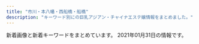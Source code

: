 ```yaml
---
title: "市川・本八幡・西船橋・船橋"
description: "キーワード別にの巨乳アジアン・チャイナエステ嬢情報をまとめました。"
---
```


新着画像と新着キーワードをまとめています。
2021年01月31日の情報です。

<DmmAffiliateIns />
<KeywordTable
  shops={
    [
    {
        "name": "NEW \u82b1\u30ce\u97f3",
        "img_links": [
            "http://hanaoto.pw/images/g2.jpg",
            "http://hanaoto.pw/images/sptel.png",
            "http://hanaoto.pw/images/a02.jpg",
            "http://hanaoto.pw/images/la.jpg",
            "http://hanaoto.pw/images/tel.png",
            "http://hanaoto.pw/images/g4.jpg",
            "http://hanaoto.pw/images/mm1.jpg",
            "http://hanaoto.pw/images/flash4.jpg",
            "http://hanaoto.pw/images/g6.jpg",
            "http://hanaoto.pw/images/maga.jpg",
            "http://hanaoto.pw/images/flash3.jpg",
            "http://hanaoto.pw/images/mobile.png",
            "http://hanaoto.pw/images/flash5.jpg",
            "http://hanaoto.pw/images/ami1.jpg",
            "http://hanaoto.pw/images/maga1.jpg",
            "http://hanaoto.pw/images/flash.jpg",
            "http://hanaoto.pw/images/nana1.jpg",
            "http://hanaoto.pw/images/yy2.jpg"
        ],
        "station": "JR\u897f\u8239\u6a4b\u99c5\u5357\u53e3",
        "keywords": {
            "C": 16
        },
        "url": "http://hanaoto.pw/"
    },
    {
        "station": "JR\u897f\u8239\u6a4b\u99c5\u5357\u53e3",
        "name": "Vivid \u30d3\u30d3\u30c3\u30c9",
        "keywords": {
            "E": 105,
            "F": 11,
            "\u30bb\u30af\u30b7\u30fc": 2,
            "D": 1,
            "G": 7
        },
        "url": "http://es-massage.info/",
        "img_links": [
            "http://es-massage.info/wp-content/uploads/2020/06/bd28ddc548208ab1afe0db2cc76decab-500x750.jpg",
            "http://es-massage.info/wp-content/uploads/2020/09/f4811d331623d3f6e590e934b3e7ddc9.jpg",
            "http://es-massage.info/wp-content/uploads/2021/01/329c4f8c7f334cbe95d258f70d6ca207-500x750.jpg",
            "http://es-massage.info/wp-content/uploads/2018/10/g1.jpg",
            "http://es-massage.info/wp-content/uploads/2020/11/22a4454706dfc7d506005718bdeaf744.jpg",
            "http://es-massage.info/wp-content/uploads/2020/11/393e50c509ac7af9537aa8ebd908d0bb.jpg",
            "http://es-massage.info/wp-content/uploads/2019/12/9934efcbe351f6dbb655c114add97813-500x750.jpg",
            "http://es-massage.info/wp-content/uploads/2020/10/676cfcce64ce22475e092ee147f4ebc8-500x750.jpg",
            "http://es-massage.info/wp-content/uploads/2021/01/f5583bc17784a47bf0a1ab988e594253.jpg",
            "http://es-massage.info/wp-content/uploads/2020/04/61c10e6ea6f68bf8c90d4ae7d8d0830a-500x750.jpg",
            "http://es-massage.info/wp-content/uploads/2019/03/c3dc6ab90966d6cc73491056f668516d-218x300.jpg",
            "http://es-massage.info/wp-content/uploads/2020/12/cf9831b8c97ef0623dce87128b47aef0-500x750.jpg",
            "http://es-massage.info/wp-content/uploads/2018/10/g4.jpg",
            "http://es-massage.info/wp-content/uploads/2020/11/22a4454706dfc7d506005718bdeaf744-214x300.jpg",
            "http://es-massage.info/wp-content/uploads/2020/11/4842d636713333eba3b14eebf302cc1b-1-500x750.jpg",
            "http://es-massage.info/wp-content/uploads/2020/12/b7de5072fbfae6fe462a1a64132e2586-214x300.jpg",
            "http://es-massage.info/wp-content/uploads/2020/06/bd28ddc548208ab1afe0db2cc76decab.jpg",
            "http://es-massage.info/wp-content/uploads/2020/12/3fa9468d0afd75e906f6c7172a01c36f-214x300.jpg",
            "http://es-massage.info/wp-content/uploads/2019/03/07cc9a466c3af450e20013b26e90a100-500x750.jpg",
            "http://es-massage.info/wp-content/themes/template-salon2/images/main1.jpg",
            "http://es-massage.info/wp-content/uploads/2019/10/3eec6cc0e85788ff3ceabceee29f9870-212x300.jpg",
            "http://es-massage.info/wp-content/uploads/2021/01/329c4f8c7f334cbe95d258f70d6ca207-212x300.jpg",
            "http://es-massage.info/wp-content/uploads/2020/10/30d608def2ebd1e5ad816873b9f9b8d4-745x1024.jpg",
            "http://es-massage.info/wp-content/uploads/2020/10/30d608def2ebd1e5ad816873b9f9b8d4.jpg",
            "http://es-massage.info/wp-content/uploads/2020/12/58c8479cbe288c2fbf566083af42e205.jpg",
            "http://es-massage.info/wp-content/uploads/2020/09/6b72f47c40e4254318daf8bb5ce7e612.jpg",
            "http://es-massage.info/wp-content/uploads/2020/04/61c10e6ea6f68bf8c90d4ae7d8d0830a.jpg",
            "http://es-massage.info/wp-content/uploads/2021/01/f0983bb73e450f84723737b2078c7c7f-212x300.jpg",
            "http://es-massage.info/wp-content/uploads/2019/03/0c4d0538c251234bc70697ec7cf8cc97.jpg",
            "http://es-massage.info/wp-content/uploads/2019/10/32cbcf100bc89043ce106a68ba8535ea.jpg",
            "http://es-massage.info/wp-content/uploads/2019/11/8da006befc39b49c570f8162740cbc56-500x750.jpg",
            "http://es-massage.info/wp-content/uploads/2019/03/0c4d0538c251234bc70697ec7cf8cc97-220x300.jpg",
            "http://es-massage.info/wp-content/uploads/2020/12/58c8479cbe288c2fbf566083af42e205-730x1024.jpg",
            "http://es-massage.info/wp-content/uploads/2020/10/30d608def2ebd1e5ad816873b9f9b8d4-218x300.jpg",
            "http://es-massage.info/wp-content/uploads/2018/10/g2.jpg",
            "http://es-massage.info/wp-content/uploads/2020/10/0fd60f0c72ad85b96635ef3d4e152bd6-214x300.jpg",
            "http://es-massage.info/wp-content/uploads/2019/10/32cbcf100bc89043ce106a68ba8535ea-730x1024.jpg",
            "http://es-massage.info/wp-content/uploads/2020/06/0fd60f0c72ad85b96635ef3d4e152bd6-212x300.jpg",
            "http://es-massage.info/wp-content/uploads/2019/03/c3dc6ab90966d6cc73491056f668516d.jpg",
            "http://es-massage.info/wp-content/uploads/2021/01/99cd17ff912b0b35d1cc416aae9c3e70-500x750.jpg",
            "http://es-massage.info/wp-content/uploads/2020/11/22a4454706dfc7d506005718bdeaf744-500x750.jpg",
            "http://es-massage.info/wp-content/uploads/2020/10/30d608def2ebd1e5ad816873b9f9b8d4-500x750.jpg",
            "http://es-massage.info/wp-content/themes/template-salon2/images/noimg.jpg",
            "http://es-massage.info/wp-content/uploads/2020/12/b9b3611b93290b324e2ffe33a2ac0962-216x300.jpg",
            "http://es-massage.info/wp-content/uploads/2020/09/3a1f1f3668d5c8083c72d500ba90b03a.jpg",
            "http://es-massage.info/wp-content/uploads/2020/09/8fdd83977b0b42811d523358eceea3ff-212x300.jpg",
            "http://es-massage.info/wp-content/uploads/2020/12/58c8479cbe288c2fbf566083af42e205-500x750.jpg",
            "http://es-massage.info/wp-content/uploads/2018/10/g3.jpg",
            "http://es-massage.info/wp-content/uploads/2019/03/b85ae819f481b37cad8d1548de5893cc-223x300.jpg",
            "http://es-massage.info/wp-content/uploads/2019/10/32cbcf100bc89043ce106a68ba8535ea-500x750.jpg",
            "http://es-massage.info/wp-content/themes/template-salon2/images/bnr.jpg",
            "http://es-massage.info/wp-content/uploads/2019/03/07cc9a466c3af450e20013b26e90a100.jpg",
            "http://es-massage.info/wp-content/uploads/2019/11/4fad70a18793b8dfb7a63f4939e51f94.jpg",
            "http://es-massage.info/wp-content/uploads/2020/12/b9b3611b93290b324e2ffe33a2ac0962.jpg",
            "http://es-massage.info/wp-content/uploads/2019/11/6bc4d4a609db789262c27c9263065892-500x750.jpg",
            "http://es-massage.info/wp-content/uploads/2020/06/0fd60f0c72ad85b96635ef3d4e152bd6-500x750.jpg",
            "http://es-massage.info/wp-content/uploads/2020/09/6b72f47c40e4254318daf8bb5ce7e612-500x750.jpg",
            "http://es-massage.info/wp-content/uploads/2019/03/c3dc6ab90966d6cc73491056f668516d-745x1024.jpg",
            "http://es-massage.info/wp-content/uploads/2019/11/4fad70a18793b8dfb7a63f4939e51f94-500x750.jpg",
            "http://es-massage.info/wp-content/uploads/2020/10/676cfcce64ce22475e092ee147f4ebc8-214x300.jpg",
            "http://es-massage.info/wp-content/uploads/2020/10/0fd60f0c72ad85b96635ef3d4e152bd6-500x750.jpg",
            "http://es-massage.info/wp-content/uploads/2021/01/99cd17ff912b0b35d1cc416aae9c3e70.jpg",
            "http://es-massage.info/wp-content/uploads/2020/09/33a698ee5a77652901d0fde9c4146a22-214x300.jpg",
            "http://es-massage.info/wp-content/uploads/2020/09/33a698ee5a77652901d0fde9c4146a22.jpg",
            "http://es-massage.info/wp-content/uploads/2020/10/0fd60f0c72ad85b96635ef3d4e152bd6.jpg",
            "http://es-massage.info/wp-content/uploads/2019/03/b85ae819f481b37cad8d1548de5893cc.jpg",
            "http://es-massage.info/wp-content/uploads/2019/11/8da006befc39b49c570f8162740cbc56.jpg",
            "http://es-massage.info/wp-content/uploads/2020/09/f4811d331623d3f6e590e934b3e7ddc9-218x300.jpg",
            "http://es-massage.info/wp-content/uploads/2021/01/329c4f8c7f334cbe95d258f70d6ca207.jpg",
            "http://es-massage.info/wp-content/uploads/2020/10/28ef61e322d84828105879aebb024bc0-500x750.jpg",
            "http://es-massage.info/wp-content/uploads/2018/12/ce6acdedea0cab635b18cd82f697bf3a-500x750.jpg",
            "http://es-massage.info/wp-content/uploads/2020/09/3c631f1126b3f6fd54d9e726a47027a4-209x300.jpg",
            "http://es-massage.info/wp-content/uploads/2019/11/6bc4d4a609db789262c27c9263065892-218x300.jpg",
            "http://es-massage.info/wp-content/uploads/2020/04/6dbf19009737ff88e931378416216a70-500x750.jpg",
            "http://es-massage.info/wp-content/uploads/2020/09/f4811d331623d3f6e590e934b3e7ddc9-500x750.jpg",
            "http://es-massage.info/wp-content/uploads/2019/11/8da006befc39b49c570f8162740cbc56-216x300.jpg",
            "http://es-massage.info/wp-content/uploads/2020/12/3fa9468d0afd75e906f6c7172a01c36f.jpg",
            "http://es-massage.info/wp-content/uploads/2019/11/8da006befc39b49c570f8162740cbc56-737x1024.jpg",
            "http://es-massage.info/wp-content/uploads/2020/10/28ef61e322d84828105879aebb024bc0.jpg",
            "http://es-massage.info/wp-content/uploads/2020/09/3c631f1126b3f6fd54d9e726a47027a4-500x750.jpg",
            "http://es-massage.info/wp-content/uploads/2020/11/4842d636713333eba3b14eebf302cc1b-1-722x1024.jpg",
            "http://es-massage.info/wp-content/uploads/2020/11/f77b87109abb212725b0e53de31695b5.jpg",
            "http://es-massage.info/wp-content/uploads/2020/12/cf9831b8c97ef0623dce87128b47aef0-209x300.jpg",
            "http://es-massage.info/wp-content/uploads/2020/09/3c631f1126b3f6fd54d9e726a47027a4.jpg",
            "http://es-massage.info/wp-content/uploads/2020/09/3a1f1f3668d5c8083c72d500ba90b03a-500x750.jpg",
            "http://es-massage.info/wp-content/uploads/2020/12/cf9831b8c97ef0623dce87128b47aef0.jpg",
            "http://es-massage.info/wp-content/themes/template-salon2/images/header-tel.png",
            "http://es-massage.info/wp-content/uploads/2020/09/3a1f1f3668d5c8083c72d500ba90b03a-212x300.jpg",
            "http://es-massage.info/wp-content/uploads/2020/12/b9b3611b93290b324e2ffe33a2ac0962-500x750.jpg",
            "http://es-massage.info/wp-content/uploads/2020/09/33a698ee5a77652901d0fde9c4146a22-500x750.jpg",
            "http://es-massage.info/wp-content/uploads/2019/10/32cbcf100bc89043ce106a68ba8535ea-214x300.jpg",
            "http://es-massage.info/wp-content/uploads/2020/11/393e50c509ac7af9537aa8ebd908d0bb-500x750.jpg",
            "http://es-massage.info/wp-content/uploads/2018/12/ce6acdedea0cab635b18cd82f697bf3a-218x300.jpg",
            "http://es-massage.info/wp-content/uploads/2020/06/0fd60f0c72ad85b96635ef3d4e152bd6.jpg",
            "http://es-massage.info/wp-content/uploads/2021/01/f5583bc17784a47bf0a1ab988e594253-500x750.jpg",
            "http://es-massage.info/wp-content/uploads/2020/04/6dbf19009737ff88e931378416216a70.jpg",
            "http://es-massage.info/wp-content/uploads/2020/12/b7de5072fbfae6fe462a1a64132e2586.jpg",
            "http://es-massage.info/wp-content/uploads/2019/10/3eec6cc0e85788ff3ceabceee29f9870-500x750.jpg",
            "http://es-massage.info/wp-content/uploads/2020/11/ec2088a7c961625f55b8f19773ea6d06-1-214x300.jpg",
            "http://es-massage.info/wp-content/uploads/2020/11/f77b87109abb212725b0e53de31695b5-500x750.jpg",
            "http://es-massage.info/wp-content/uploads/2019/11/4fad70a18793b8dfb7a63f4939e51f94-218x300.jpg",
            "http://es-massage.info/wp-content/uploads/2020/12/3fa9468d0afd75e906f6c7172a01c36f-500x750.jpg",
            "http://es-massage.info/wp-content/uploads/2020/06/3c114f47a044f2ddad2fd017aa2b19cf-500x750.jpg",
            "http://es-massage.info/wp-content/uploads/2019/06/dcbeef447e8eded0b1939b00ff57d88b-500x750.jpg",
            "http://es-massage.info/wp-content/uploads/2019/03/0c4d0538c251234bc70697ec7cf8cc97-500x750.jpg",
            "http://es-massage.info/wp-content/uploads/2021/01/f0983bb73e450f84723737b2078c7c7f-500x750.jpg",
            "http://es-massage.info/wp-content/uploads/2019/03/c3dc6ab90966d6cc73491056f668516d-500x750.jpg",
            "http://es-massage.info/wp-content/uploads/2020/11/393e50c509ac7af9537aa8ebd908d0bb-214x300.jpg",
            "http://es-massage.info/wp-content/uploads/2020/09/8fdd83977b0b42811d523358eceea3ff-722x1024.jpg",
            "http://es-massage.info/wp-content/uploads/2020/09/8fdd83977b0b42811d523358eceea3ff.jpg",
            "http://es-massage.info/wp-content/uploads/2020/10/676cfcce64ce22475e092ee147f4ebc8.jpg",
            "http://es-massage.info/wp-content/uploads/2019/12/9934efcbe351f6dbb655c114add97813.jpg",
            "http://es-massage.info/wp-content/uploads/2019/03/b85ae819f481b37cad8d1548de5893cc-500x750.jpg",
            "http://es-massage.info/wp-content/uploads/2020/12/58c8479cbe288c2fbf566083af42e205-214x300.jpg",
            "http://es-massage.info/wp-content/uploads/2020/06/3c114f47a044f2ddad2fd017aa2b19cf.jpg",
            "http://es-massage.info/wp-content/uploads/2021/01/f0983bb73e450f84723737b2078c7c7f.jpg",
            "http://es-massage.info/wp-content/uploads/2021/01/329c4f8c7f334cbe95d258f70d6ca207-722x1024.jpg",
            "http://es-massage.info/wp-content/uploads/2020/09/8fdd83977b0b42811d523358eceea3ff-500x750.jpg",
            "http://es-massage.info/wp-content/uploads/2020/12/b7de5072fbfae6fe462a1a64132e2586-500x750.jpg",
            "http://es-massage.info/wp-content/uploads/2019/11/6bc4d4a609db789262c27c9263065892.jpg",
            "http://es-massage.info/wp-content/uploads/2019/10/3eec6cc0e85788ff3ceabceee29f9870.jpg"
        ]
    },
    {
        "img_links": [
            "http://www.kanda-es.info/images/tg.jpg",
            "http://www.kanda-es.info/staff/anna.jpg",
            "http://www.kanda-es.info/images/info.jpg",
            "http://www.kanda-es.info/img/anna1.jpg",
            "http://www.kanda-es.info/images/int1.jpg",
            "http://www.kanda-es.info/images/interior_t.jpg",
            "http://www.kanda-es.info/images/int2.jpg",
            "http://www.kanda-es.info/staff/sora.jpg",
            "http://www.kanda-es.info/images/news.jpg",
            "http://www.kanda-es.info/images/mobile.jpg",
            "http://www.kanda-es.info/images/staff_t.jpg",
            "http://www.kanda-es.info/img/risa1.jpg",
            "http://www.kanda-es.info/images/sys1.jpg",
            "http://www.kanda-es.info/images/sys2.jpg",
            "http://www.kanda-es.info/img/sora1.jpg",
            "http://www.kanda-es.info/staff/risa.jpg"
        ],
        "station": "\u99ac\u8fbc\u6ca2\u99c5\u6771\u53e3",
        "url": "http://www.kanda-es.info/",
        "name": "Blue\uff5e\u30d6\u30eb\u30fc\uff5e",
        "keywords": {}
    },
    {
        "name": "\u5929\u4f7fBaby",
        "keywords": {
            "C": 7
        },
        "img_links": [
            "http://es-cupid.work/_src/50727943/wechatimg1478.jpg",
            "http://es-cupid.work/_src/48290059/navi_03.jpg",
            "http://es-cupid.work/_src/50727918/line3.jpg",
            "http://es-cupid.work/_src/48289996/navi_03.jpg",
            "http://es-cupid.work/_src/48290074/44.jpg",
            "http://es-cupid.work/_src/48290057/navi_01.jpg",
            "http://es-cupid.work/_src/48289988/2_20201209160912986.jpg",
            "http://es-cupid.work/_src/48290067/3.jpg",
            "http://es-cupid.work/_src/51449894/wechatimg1796.jpg",
            "http://es-cupid.work/_src/49439735/wechatimg1948.jpg",
            "http://es-cupid.work/_src/51308704/line3.jpg",
            "http://es-cupid.work/_src/50727922/line3.jpg",
            "http://es-cupid.work/_src/48290021/line3.jpg",
            "http://es-cupid.work/_src/51450127/wechatimg1797.jpg",
            "http://es-cupid.work/_src/51308692/421609049373_.pic.jpg",
            "http://es-cupid.work/_src/51450098/wechatimg1796.jpg",
            "http://es-cupid.work/_src/49007654/wechatimg156_20201204121933737.jpg",
            "http://es-cupid.work/_src/51308708/line3.jpg",
            "http://es-cupid.work/_src/50727940/line3.jpg",
            "http://es-cupid.work/_src/48289989/3_20201209160912987.jpg",
            "http://es-cupid.work/_src/48290062/navi_06.jpg",
            "http://es-cupid.work/_src/49439736/wechatimg1948.jpg",
            "http://es-cupid.work/_src/49439733/line3.jpg",
            "http://es-cupid.work/_src/48290000/navi_06.jpg",
            "http://es-cupid.work/_src/48289987/1_20201209160912990.jpg",
            "http://es-cupid.work/_src/51947912/wechatimg1948.jpg",
            "http://es-cupid.work/_src/48290063/1.jpg",
            "http://es-cupid.work/_src/48289990/navi_01.jpg",
            "http://es-cupid.work/_src/50727928/wechatimg156_20201204121933737.jpg",
            "http://es-cupid.work/_src/51450125/line3.jpg",
            "http://es-cupid.work/_src/48290058/navi_02.jpg",
            "http://es-cupid.work/_src/50688600/wechatimg1478.jpg",
            "http://es-cupid.work/_src/51947916/wechatimg1948.jpg",
            "http://es-cupid.work/_src/48290073/33.jpg",
            "http://es-cupid.work/_src/48290011/sign.png",
            "http://es-cupid.work/_src/51450129/line3.jpg",
            "http://es-cupid.work/_src/48290009/4_20201209160912962.jpg",
            "http://es-cupid.work/_src/48290061/navi_05.jpg",
            "http://es-cupid.work/_src/50727913/wechatimg24.jpg",
            "http://es-cupid.work/_src/50727929/wechatimg156_20201204121933737.jpg",
            "http://es-cupid.work/_src/48290141/icon_01.png",
            "http://es-cupid.work/_src/48290010/5_20201209160912957.jpg",
            "http://es-cupid.work/_src/48290060/navi_04.jpg",
            "http://es-cupid.work/_src/51308702/421609049373_.pic.jpg",
            "http://es-cupid.work/_src/48289992/navi_02.jpg",
            "http://es-cupid.work/_src/48290071/11.jpg",
            "http://es-cupid.work/_src/51449966/wechatimg1797.jpg",
            "http://es-cupid.work/_src/48290075/55.jpg",
            "http://es-cupid.work/_src/50727921/wechatimg24.jpg",
            "http://es-cupid.work/_src/48289994/navi_04.jpg",
            "http://es-cupid.work/_src/48290041/sign.png",
            "http://es-cupid.work/_src/48289998/navi_05.jpg",
            "http://es-cupid.work/_src/51308706/421609049373_.pic.jpg",
            "http://es-cupid.work/_src/51308707/421609049373_.pic.jpg",
            "http://es-cupid.work/_src/51450099/wechatimg1797.jpg",
            "http://es-cupid.work/_src/48290065/2.jpg",
            "http://es-cupid.work/_src/50727912/wechatimg24.jpg",
            "http://es-cupid.work/_src/51450121/line3.jpg",
            "http://es-cupid.work/_src/50727926/line3.jpg",
            "http://es-cupid.work/_src/51450119/wechatimg1796.jpg",
            "http://es-cupid.work/_src/48290023/sign.png",
            "http://es-cupid.work/_src/48290139/icon_02.png",
            "http://es-cupid.work/_src/50727930/line3.jpg",
            "http://es-cupid.work/_src/51450128/wechatimg1797.jpg",
            "http://es-cupid.work/_src/48290019/line3.jpg",
            "http://es-cupid.work/_src/48290049/sign.png",
            "http://es-cupid.work/_src/48290031/sign.png",
            "http://es-cupid.work/_src/49439737/line3.jpg",
            "http://es-cupid.work/_src/50727942/wechatimg1478.jpg",
            "http://es-cupid.work/_src/51450116/line3.jpg",
            "http://es-cupid.work/_src/50727944/line3.jpg",
            "http://es-cupid.work/_src/48290072/22.jpg",
            "http://es-cupid.work/_src/50727920/wechatimg24.jpg",
            "http://es-cupid.work/_src/51450118/wechatimg1796.jpg"
        ],
        "url": "http://es-cupid.work/",
        "station": "JR\u897f\u8239\u6a4b\u99c5\u5357\u53e3"
    },
    {
        "keywords": {
            "D": 4,
            "90": 1,
            "88": 3,
            "C": 1,
            "E": 1,
            "87": 1,
            "86": 1
        },
        "url": "http://pinklady-esthe.net/",
        "station": "JR\u8239\u6a4b\u99c5\u5317\u53e3",
        "img_links": [
            "http://pinklady-esthe.net/img/st5.jpg",
            "http://pinklady-esthe.net/img/r3.jpg",
            "http://pinklady-esthe.net/img/top.jpg",
            "http://pinklady-esthe.net/img/st6.jpg",
            "http://pinklady-esthe.net/img/st1.jpg",
            "http://pinklady-esthe.net/img/t2.jpg",
            "http://pinklady-esthe.net/img/st4.jpg",
            "http://pinklady-esthe.net/img/t3.jpg",
            "http://pinklady-esthe.net/img/t1.jpg",
            "http://pinklady-esthe.net/img/r1.jpg",
            "http://pinklady-esthe.net/img/no.png",
            "http://pinklady-esthe.net/img/noo.png",
            "http://pinklady-esthe.net/img/stt1.jpg",
            "http://pinklady-esthe.net/img/t6.jpg",
            "http://pinklady-esthe.net/img/f1.jpg",
            "http://pinklady-esthe.net/img/st2.jpg",
            "http://pinklady-esthe.net/img/r4.jpg",
            "http://pinklady-esthe.net/img/st3.jpg",
            "http://pinklady-esthe.net/img/sm.jpg",
            "http://pinklady-esthe.net/img/r2.jpg",
            "http://pinklady-esthe.net/img/t5.jpg",
            "http://pinklady-esthe.net/img/stt3.jpg",
            "http://pinklady-esthe.net/img/t4.jpg"
        ],
        "name": "V\u611bP"
    },
    {
        "station": "JR\u897f\u8239\u6a4b\u99c5\u5357\u53e3",
        "name": "\u82b1\u706b",
        "keywords": {
            "C": 7
        },
        "url": "http://nishifunabashi.xyz/",
        "img_links": [
            "http://nishifunabashi.xyz/images/miho2.jpg",
            "http://nishifunabashi.xyz/images/mio.jpg",
            "http://nishifunabashi.xyz/images/tite-staff.png",
            "http://nishifunabashi.xyz/images/ga.jpg",
            "http://nishifunabashi.xyz/images/ga1.jpg",
            "http://nishifunabashi.xyz/images/g015.jpg",
            "http://nishifunabashi.xyz/images/kina2.jpg",
            "http://nishifunabashi.xyz/images/m2.jpg",
            "http://nishifunabashi.xyz/images/n2.jpg",
            "http://nishifunabashi.xyz/images/moe1.jpg",
            "http://nishifunabashi.xyz/images/n1.jpg",
            "http://nishifunabashi.xyz/images/mio1.jpg",
            "http://nishifunabashi.xyz/images/g001.jpg",
            "http://nishifunabashi.xyz/images/rumi1.jpg",
            "http://nishifunabashi.xyz/images/gat.png",
            "http://nishifunabashi.xyz/images/sla2.jpg",
            "http://nishifunabashi.xyz/images/g0.jpg",
            "http://nishifunabashi.xyz/images/kina.jpg",
            "http://nishifunabashi.xyz/images/sla3.jpg",
            "http://nishifunabashi.xyz/images/kina1.jpg",
            "http://nishifunabashi.xyz/images/g01.jpg",
            "http://nishifunabashi.xyz/images/chun3.jpg",
            "http://nishifunabashi.xyz/images/r01.jpg",
            "http://nishifunabashi.xyz/images/mobile.png",
            "http://nishifunabashi.xyz/images/top.png",
            "http://nishifunabashi.xyz/images/r04.jpg",
            "http://nishifunabashi.xyz/images/miho.jpg",
            "http://nishifunabashi.xyz/images/yumi2.jpg",
            "http://nishifunabashi.xyz/images/chun2.jpg",
            "http://nishifunabashi.xyz/images/g32.jpg",
            "http://nishifunabashi.xyz/images/m1.jpg",
            "http://nishifunabashi.xyz/images/rie1.jpg",
            "http://nishifunabashi.xyz/images/baner.jpg",
            "http://nishifunabashi.xyz/images/g33.jpg",
            "http://nishifunabashi.xyz/images/yumi1.jpg",
            "http://nishifunabashi.xyz/images/moe.jpg",
            "http://nishifunabashi.xyz/images/i1.jpg",
            "http://nishifunabashi.xyz/images/moe2.jpg",
            "http://nishifunabashi.xyz/images/yumi3.jpg",
            "http://nishifunabashi.xyz/images/rie2.jpg",
            "http://nishifunabashi.xyz/images/g15.jpg",
            "http://nishifunabashi.xyz/images/miu1.jpg",
            "http://nishifunabashi.xyz/images/rumi2.jpg",
            "http://nishifunabashi.xyz/images/pickt.png",
            "http://nishifunabashi.xyz/images/rumi3.jpg",
            "http://nishifunabashi.xyz/images/newt.png",
            "http://nishifunabashi.xyz/images/rie.jpg",
            "http://nishifunabashi.xyz/images/i3.jpg",
            "http://nishifunabashi.xyz/images/n3.jpg",
            "http://nishifunabashi.xyz/images/r03.jpg",
            "http://nishifunabashi.xyz/images/g1.jpg",
            "http://nishifunabashi.xyz/images/sla1.jpg",
            "http://nishifunabashi.xyz/images/i2.jpg",
            "http://nishifunabashi.xyz/images/mio2.jpg",
            "http://nishifunabashi.xyz/images/miu.jpg",
            "http://nishifunabashi.xyz/images/chun1.jpg",
            "http://nishifunabashi.xyz/images/r02.jpg"
        ]
    },
    {
        "name": "\u30c9\u30ad\u30c9\u30ad\u30cf\u30cb\u30fc",
        "keywords": {
            "D": 3,
            "87": 3,
            "C": 2,
            "86": 2
        },
        "station": "JR\u8239\u6a4b\u99c5\u5317\u53e3",
        "url": "http://www.dokidoki.esjp.info/",
        "img_links": [
            "http://www.dokidoki.esjp.info/img/syst.jpg",
            "http://www.dokidoki.esjp.info/files/007.jpg",
            "http://www.dokidoki.esjp.info/img/lint.jpg",
            "http://www.dokidoki.esjp.info/files/003.jpg",
            "http://www.dokidoki.esjp.info/img/acct.jpg",
            "http://www.dokidoki.esjp.info/img/rect.jpg",
            "http://www.dokidoki.esjp.info/img/fla.jpg",
            "http://www.dokidoki.esjp.info/img/eve.jpg",
            "http://www.dokidoki.esjp.info/files/006.jpg",
            "http://www.dokidoki.esjp.info/img/stal.png",
            "http://www.dokidoki.esjp.info/img/nn.jpg",
            "http://www.dokidoki.esjp.info/files/001.jpg",
            "http://www.dokidoki.esjp.info/img/stat.jpg",
            "http://www.dokidoki.esjp.info/files/002.jpg",
            "http://www.dokidoki.esjp.info/img/rot.jpg",
            "http://www.dokidoki.esjp.info/img/top.jpg",
            "http://www.dokidoki.esjp.info/img/noo.png"
        ]
    },
    {
        "img_links": [
            "http://tubakihime.link/_src/52259772/slider1.jpg",
            "http://tubakihime.link/_src/52259800/dscf1336.jpg",
            "http://tubakihime.link/_src/52259832/navi_04.png",
            "http://tubakihime.link/_src/52259774/navi_01.png",
            "http://tubakihime.link/_src/52259808/wechatimg60.jpg",
            "http://tubakihime.link/_src/52259806/wechatimg58.jpg",
            "http://tubakihime.link/_src/52259838/slider2.jpg",
            "http://tubakihime.link/_src/52259842/wechatimg59.jpg",
            "http://tubakihime.link/_src/52259826/navi_01.png",
            "http://tubakihime.link/_src/52259830/navi_03.png",
            "http://tubakihime.link/_src/52259778/navi_03.png",
            "http://tubakihime.link/_src/52259828/navi_02.png",
            "http://tubakihime.link/_src/52259844/wechatimg61.jpg",
            "http://tubakihime.link/_src/52259776/navi_02.png",
            "http://tubakihime.link/_src/52259780/navi_04.png",
            "http://tubakihime.link/_src/52259782/navi_05.png",
            "http://tubakihime.link/_src/52259802/wechatimg59.jpg",
            "http://tubakihime.link/_src/52259834/navi_05.png",
            "http://tubakihime.link/_src/52259855/wechatimg61.jpg",
            "http://tubakihime.link/_src/52259804/wechatimg61.jpg",
            "http://tubakihime.link/_src/52259853/wechatimg59.jpg",
            "http://tubakihime.link/_src/52259815/slider3.jpg",
            "http://tubakihime.link/_src/52259837/slider1.jpg",
            "http://tubakihime.link/_src/52259846/wechatimg58.jpg",
            "http://tubakihime.link/_src/52259857/wechatimg58.jpg",
            "http://tubakihime.link/_src/52259839/slider3.jpg",
            "http://tubakihime.link/_src/52259814/slider2.jpg",
            "http://tubakihime.link/_src/52259848/wechatimg60.jpg",
            "http://tubakihime.link/_src/52259798/_x1m6343.jpg",
            "http://tubakihime.link/_src/52347828/wechatimg31.jpg",
            "http://tubakihime.link/_src/52259859/wechatimg60.jpg",
            "http://tubakihime.link/_src/52347831/wechatimg31.jpg",
            "http://tubakihime.link/_src/52259816/cam.png"
        ],
        "station": "JR\u8239\u6a4b\u99c5\u5357\u30ed",
        "keywords": {},
        "url": "http://tubakihime.link/",
        "name": "\u30d4\u30f3\u30af\u30ed\u30fc\u30ba"
    },
    {
        "name": "\u30ab\u30e9\u30d5\u30eb",
        "keywords": {
            "92": 30,
            "C": 52,
            "D": 131,
            "93": 27,
            "85": 119,
            "F": 94,
            "\u30bb\u30af\u30b7\u30fc": 1,
            "87": 72,
            "E": 87,
            "90": 30,
            "86": 84,
            "\u80f8": 1
        },
        "img_links": [
            "https://colorful.iest.info/photos/sites/11/2021/01/2021013021282730.jpeg",
            "https://colorful.iest.info/photos/sites/11/2021/01/2021011714071529.jpeg",
            "https://colorful.iest.info/images/mobile.jpg",
            "https://colorful.iest.info/photos/sites/11/2021/01/2021011313190389.jpg",
            "https://colorful.iest.info/images/paypay.jpg",
            "https://colorful.iest.info/images/room3.jpg",
            "https://colorful.iest.info/images/room1.jpg",
            "https://colorful.iest.info/photos/sites/11/2021/01/2021011617232736.jpeg",
            "https://colorful.iest.info/images/room2.jpg",
            "https://colorful.iest.info/photos/sites/11/2020/12/2020122408185372.jpg",
            "https://colorful.iest.info/images/room4.jpg",
            "https://colorful.iest.info/photos/sites/11/2021/01/202101300110033.jpeg",
            "https://colorful.iest.info/images/staff0.jpg",
            "https://colorful.iest.info/images/top.png",
            "https://colorful.iest.info/images/news_bj2.png",
            "https://colorful.iest.info/photos/sites/11/2021/01/202101292334211.jpeg",
            "https://colorful.iest.info/images/s_pick.jpg",
            "https://colorful.iest.info/photos/sites/11/2021/01/2021010810343647.jpg",
            "https://colorful.iest.info/photos/sites/11/2021/01/202101031016539.jpg",
            "https://colorful.iest.info/photos/sites/11/2021/01/2021011720520417.jpeg",
            "https://colorful.iest.info/images/s_news.jpg",
            "https://colorful.iest.info/photos/sites/11/2021/01/2021010411180414.jpeg",
            "https://colorful.iest.info/photos/sites/11/2021/01/2021010500371084.jpeg",
            "https://colorful.iest.info/photos/sites/11/2021/01/2021011617232792.jpeg",
            "https://colorful.iest.info/photos/sites/11/2021/01/2021012523203832.jpeg",
            "https://colorful.iest.info/photos/sites/11/2020/12/2020122408190916.jpg",
            "https://colorful.iest.info/images/s_staff.jpg",
            "https://colorful.iest.info/images/s_face.jpg",
            "https://colorful.iest.info/photos/sites/11/2021/01/2021012710215969.jpeg",
            "https://colorful.iest.info/images/end.png"
        ],
        "url": "https://colorful.iest.info/",
        "station": "JR\u897f\u8239\u6a4b\u99c5\u5317\u53e3"
    },
    {
        "keywords": {
            "\u80f8": 1,
            "F": 2
        },
        "station": "JR\u897f\u8239\u6a4b\u99c5\u5317\u53e3",
        "url": "http://stylelife.work/",
        "img_links": [
            "http://stylelife.work/Uploads/user/5f50833fd5a74.jpg",
            "http://stylelife.work/Uploads/user/5ebfa12d5429d.jpg",
            "http://stylelife.work/Uploads/user/5eb35a13a1df3.jpg",
            "http://stylelife.work/Uploads/user/5fe144034669d.jpg",
            "http://stylelife.work/Public/Wap/picture/staff-pc.png",
            "http://stylelife.work/Uploads/user/5f3cd192667f4.jpg",
            "http://stylelife.work/ueditor/php/upload/image/20180712/1531373827278035.png",
            "http://stylelife.work/Uploads/user/5f7ea89496e3e.jpg",
            "http://stylelife.work/Uploads/user/5de74b9acbf92.jpg",
            "http://stylelife.work/Public/Wap/picture/sp-line.png",
            "http://stylelife.work/Public/Wap/picture/m-tel.png",
            "http://stylelife.work/Uploads/user/5e79901ca108f.jpg",
            "http://stylelife.work/Uploads/user/5fe14798c8779.jpg",
            "http://stylelife.work/Uploads/user/5ef9a9fd8cd20.jpg",
            "http://stylelife.work/Uploads/user/5ebf4ff2905f1.jpg",
            "http://stylelife.work/Uploads/user/5fe143f28e361.jpg",
            "http://stylelife.work/Uploads/user/5dfc857c95e57.jpg",
            "http://stylelife.work/Uploads/user/5e68a1524c2d2.jpg",
            "http://stylelife.work/Uploads/user/5de74b09394d7.jpg",
            "http://stylelife.work/Uploads/user/5deb614369ccd.jpg",
            "http://stylelife.work/ueditor/php/upload/image/20180712/1531374173659035.png",
            "http://stylelife.work/Uploads/user/5fe290c048ecd.jpg",
            "http://stylelife.work/Uploads/user/5e1d330613089.jpg",
            "http://stylelife.work/Uploads/user/5e1d3400053fa.jpg",
            "http://stylelife.work/Public/Wap/picture/m-foot.png",
            "http://stylelife.work/Uploads/user/5fe290b540445.jpg",
            "http://stylelife.work/Public/Wap/picture/sp-staff-list.png",
            "http://stylelife.work/Uploads/user/5e4101be77e18.jpg",
            "http://stylelife.work/Uploads/user/5ebf50cc42240.jpg",
            "http://stylelife.work/Uploads/user/5de74b74a4faa.jpg",
            "http://stylelife.work/ueditor/php/upload/image/20180712/1531367078235696.png"
        ],
        "name": "\u3055\u304f\u3089"
    },
    {
        "url": "http://junpu.xyz.mn/",
        "name": "\u30a8\u30ec\u30ca\u30c9\u30fc\u30eb",
        "img_links": [
            "http://junpu.xyz.mn/photos/sites/129/2019/09/2019091210372889.jpg",
            "http://junpu.xyz.mn/images/r1.jpg",
            "http://junpu.xyz.mn/images/line2.jpg",
            "http://junpu.xyz.mn/photos/sites/129/2019/07/2019072615361857.jpg",
            "http://junpu.xyz.mn/photos/sites/129/2019/11/2019112612382247.jpg",
            "http://junpu.xyz.mn/photos/sites/129/2019/09/2019090515262527.jpg",
            "http://junpu.xyz.mn/images/r2.jpg",
            "http://junpu.xyz.mn/images/r3.jpg",
            "http://junpu.xyz.mn/photos/sites/129/2021/01/2021011113081255.jpg",
            "http://junpu.xyz.mn/images/r4.jpg",
            "http://junpu.xyz.mn/photos/sites/129/2019/11/2019112612382247-450x675.jpg",
            "http://junpu.xyz.mn/images/end.png",
            "http://junpu.xyz.mn/photos/sites/129/2020/12/2020121011431058.jpg",
            "http://junpu.xyz.mn/images/s_news.jpg",
            "http://junpu.xyz.mn/images/top.jpg",
            "http://junpu.xyz.mn/photos/sites/129/2020/07/2020070913460055.jpg"
        ],
        "keywords": {
            "88": 8,
            "91": 2,
            "87": 4,
            "D": 14,
            "C": 21,
            "F": 8,
            "83": 4,
            "85": 6,
            "G": 6
        },
        "station": "\u897f\u8239\u6a4b\u99c5\u5357\u53e3"
    },
    {
        "url": "http://www.rainbow-relax.xyz/",
        "name": "Rainbow\uff5e\u30ec\u30a4\u30f3\u30dc\u30fc\uff5e",
        "keywords": {
            "87": 6,
            "C": 19,
            "D": 6,
            "86": 4,
            "85": 2
        },
        "station": "JR\u8239\u6a4b\u99c5\u5317\u53e3",
        "img_links": [
            "http://www.rainbow-relax.xyz/files/002-02.jpg",
            "http://www.rainbow-relax.xyz/files/001-02.jpg",
            "http://www.rainbow-relax.xyz/files/005-02.jpg",
            "http://www.rainbow-relax.xyz/files/006.jpg",
            "http://www.rainbow-relax.xyz/img/ttl_news.png",
            "http://www.rainbow-relax.xyz/files/001.jpg",
            "http://www.rainbow-relax.xyz/files/004-02.jpg",
            "http://www.rainbow-relax.xyz/files/002.jpg",
            "http://www.rainbow-relax.xyz/files/004.jpg",
            "http://www.rainbow-relax.xyz/files/006-02.jpg",
            "http://www.rainbow-relax.xyz/img/ttl_info.png",
            "http://www.rainbow-relax.xyz/img/goback.jpg",
            "http://www.rainbow-relax.xyz/files/003.jpg",
            "http://www.rainbow-relax.xyz/img/tel.png",
            "http://www.rainbow-relax.xyz/images/slider/3.jpg",
            "http://www.rainbow-relax.xyz/files/005.jpg",
            "http://www.rainbow-relax.xyz/images/slider/1.jpg",
            "http://www.rainbow-relax.xyz/img/pickup.jpg",
            "http://www.rainbow-relax.xyz/img/btn_side_mobile.jpg",
            "http://www.rainbow-relax.xyz/images/slider/2.jpg",
            "http://www.rainbow-relax.xyz/files/003-02.jpg"
        ]
    },
    {
        "url": "http://www.aya-aroma.com/",
        "name": "\u5f69",
        "station": "JR\u5e02\u5ddd\u99c5\u5357\u53e3",
        "img_links": [
            "http://www.aya-aroma.com/files/002-03.jpg",
            "http://www.aya-aroma.com/images/melmaga.jpg",
            "http://www.aya-aroma.com/files/003-02.jpg",
            "http://www.aya-aroma.com/files/008-03.jpg",
            "http://www.aya-aroma.com/images/concept.jpg",
            "http://www.aya-aroma.com/files/015.jpg",
            "http://www.aya-aroma.com/files/001-02.jpg",
            "http://www.aya-aroma.com/files/002.jpg",
            "http://www.aya-aroma.com/files/010-02.jpg",
            "http://www.aya-aroma.com/files/008-02.jpg",
            "http://www.aya-aroma.com/files/003.jpg",
            "http://www.aya-aroma.com/files/015-03.jpg",
            "http://www.aya-aroma.com/images/mobile.jpg",
            "http://www.aya-aroma.com/files/010-03.jpg",
            "http://www.aya-aroma.com/files/002-02.jpg",
            "http://www.aya-aroma.com/files/010.jpg",
            "http://www.aya-aroma.com/files/003-03.jpg",
            "http://www.aya-aroma.com/images/coverGirlParts.png",
            "http://www.aya-aroma.com/images/backlistbtn.png",
            "http://www.aya-aroma.com/files/008.jpg",
            "http://www.aya-aroma.com/files/001-03.jpg",
            "http://www.aya-aroma.com/files/015-02.jpg",
            "http://www.aya-aroma.com/files/001.jpg"
        ],
        "keywords": {
            "84": 3,
            "C": 6,
            "87": 3,
            "86": 12,
            "D": 9
        }
    },
    {
        "url": "http://olive.est.cm/",
        "keywords": {
            "C": 20,
            "86": 1,
            "E": 2,
            "87": 1,
            "85": 2,
            "D": 2
        },
        "station": "JR\u8239\u6a4b\u99c5\u5317\u53e3",
        "img_links": [
            "http://olive.est.cm/images/girl-z1.jpg",
            "http://olive.est.cm/photos/sites/79/2021/01/2021012917072920.jpg",
            "http://olive.est.cm/images/mobile.png",
            "http://olive.est.cm/images/room1.jpg",
            "http://olive.est.cm/photos/sites/79/2020/12/2020122818422114.jpg",
            "http://olive.est.cm/images/room5.jpg",
            "http://olive.est.cm/images/newface1.jpg",
            "http://olive.est.cm/photos/sites/79/2021/01/202101291707369.jpg",
            "http://olive.est.cm/images/girl-z2.jpg",
            "http://olive.est.cm/images/top.jpg",
            "http://olive.est.cm/images/link1.jpg",
            "http://olive.est.cm/images/top1.jpg",
            "http://olive.est.cm/images/room6.jpg",
            "http://olive.est.cm/images/staff01.jpg",
            "http://olive.est.cm/images/room3.jpg",
            "http://olive.est.cm/photos/sites/79/2021/01/2021012916461859.jpg",
            "http://olive.est.cm/images/room4.jpg",
            "http://olive.est.cm/photos/sites/79/2021/01/2021012916461110.jpg",
            "http://olive.est.cm/images/room2.jpg",
            "http://olive.est.cm/photos/sites/79/2020/12/2020121917122426.jpg",
            "http://olive.est.cm/images/s_news.jpg"
        ],
        "name": "OLIVE"
    },
    {
        "name": "\u8309\u8389\u82b1",
        "img_links": [],
        "url": "http://sminfvnda.xyz/",
        "keywords": {},
        "station": "\u4eac\u6210\u8239\u6a4b\u99c5"
    },
    {
        "keywords": {
            "86": 6,
            "D": 10,
            "E": 2,
            "87": 8,
            "89": 2,
            "\u30bb\u30af\u30b7\u30fc": 30,
            "C": 4
        },
        "img_links": [
            "http://www.sexy.relaxjp.info/images/m-top010.jpg",
            "http://www.sexy.relaxjp.info/files/034-03.jpg",
            "http://www.sexy.relaxjp.info/images/m-top009.jpg",
            "http://www.sexy.relaxjp.info/photo_news/upimg/378095fc48d072d81b_0.jpg",
            "http://www.sexy.relaxjp.info/files/033.jpg",
            "http://www.sexy.relaxjp.info/files/002-02.jpg",
            "http://www.sexy.relaxjp.info/files/003-03.jpg",
            "http://www.sexy.relaxjp.info/files/011-03.jpg",
            "http://www.sexy.relaxjp.info/photo_news/upimg/492105f114c42209df_0.jpg",
            "http://www.sexy.relaxjp.info/images/m-top003.jpg",
            "http://www.sexy.relaxjp.info/files/003.jpg",
            "http://www.sexy.relaxjp.info/photo_news/upimg/584825f4892b894a55_0.jpg",
            "http://www.sexy.relaxjp.info/files/033-03.jpg",
            "http://www.sexy.relaxjp.info/photo_news/upimg/592295fab519ba4757_1.jpg",
            "http://www.sexy.relaxjp.info/files/034-02.jpg",
            "http://www.sexy.relaxjp.info/photo_news/upimg/280145f3df2b56ca0b_0.jpg",
            "http://www.sexy.relaxjp.info/files/023-03.jpg",
            "http://www.sexy.relaxjp.info/photo_news/upimg/113795f6d744eb4b28_1.jpg",
            "http://www.sexy.relaxjp.info/files/030.jpg",
            "http://www.sexy.relaxjp.info/files/024-03.jpg",
            "http://www.sexy.relaxjp.info/files/024-02.jpg",
            "http://www.sexy.relaxjp.info/files/030-03.jpg",
            "http://www.sexy.relaxjp.info/images/m-top004.jpg",
            "http://www.sexy.relaxjp.info/photo_news/upimg/113795f6d744eb4b28_0.jpg",
            "http://www.sexy.relaxjp.info/photo_news/upimg/231245f6c12b65e43e_0.jpg",
            "http://www.sexy.relaxjp.info/photo_news/upimg/584825f4892b894a55_1.jpg",
            "http://www.sexy.relaxjp.info/photo_news/upimg/931085f753b39c3781_0.jpg",
            "http://www.sexy.relaxjp.info/files/023-02.jpg",
            "http://www.sexy.relaxjp.info/files/034.jpg",
            "http://www.sexy.relaxjp.info/files/002-03.jpg",
            "http://www.sexy.relaxjp.info/files/011-02.jpg",
            "http://www.sexy.relaxjp.info/files/003-02.jpg",
            "http://www.sexy.relaxjp.info/files/002.jpg",
            "http://www.sexy.relaxjp.info/photo_news/upimg/492105f114c42209df_1.jpg",
            "http://www.sexy.relaxjp.info/photo_news/upimg/931085f753b39c3781_1.jpg",
            "http://www.sexy.relaxjp.info/images/m-head01.jpg",
            "http://www.sexy.relaxjp.info/files/033-02.jpg",
            "http://www.sexy.relaxjp.info/files/023.jpg",
            "http://www.sexy.relaxjp.info/files/024.jpg",
            "http://www.sexy.relaxjp.info/images/call.png",
            "http://www.sexy.relaxjp.info/files/011.jpg",
            "http://www.sexy.relaxjp.info/files/030-02.jpg",
            "http://www.sexy.relaxjp.info/photo_news/upimg/660875fbe0c393f4a1_0.jpg",
            "http://www.sexy.relaxjp.info/images/foot01.jpg",
            "http://www.sexy.relaxjp.info/photo_news/upimg/356735f322adb3e22f_1.jpg"
        ],
        "station": "JR\u8239\u6a4b\u99c5\u5317\u53e3",
        "url": "http://www.sexy.relaxjp.info/",
        "name": "Sexy Love \uff5e\u30bb\u30af\u30b7\u30fc\u30e9\u30d6\uff5e"
    },
    {
        "name": "\u5922\u3054\u3053\u3061",
        "img_links": [
            "http://www.sakura.mesthe.com/images/foot01.jpg",
            "http://www.sakura.mesthe.com/images/m-top004.jpg",
            "http://www.sakura.mesthe.com/files/004.jpg",
            "http://www.sakura.mesthe.com/images/m-head01.jpg",
            "http://www.sakura.mesthe.com/files/001-02.jpg",
            "http://www.sakura.mesthe.com/files/001-03.jpg",
            "http://www.sakura.mesthe.com/images/m-top003.jpg",
            "http://www.sakura.mesthe.com/files/003-02.jpg",
            "http://www.sakura.mesthe.com/images/call.png",
            "http://www.sakura.mesthe.com/files/002-03.jpg",
            "http://www.sakura.mesthe.com/files/003-03.jpg",
            "http://www.sakura.mesthe.com/files/004-02.jpg",
            "http://www.sakura.mesthe.com/files/002-02.jpg",
            "http://www.sakura.mesthe.com/files/003.jpg",
            "http://www.sakura.mesthe.com/files/001.jpg",
            "http://www.sakura.mesthe.com/files/004-03.jpg",
            "http://www.sakura.mesthe.com/files/002.jpg"
        ],
        "keywords": {
            "87": 4,
            "86": 4,
            "D": 2,
            "C": 6
        },
        "url": "http://www.sakura.mesthe.com/",
        "station": "JR\u8239\u6a4b\u99c5\u5357\u53e3"
    },
    {
        "img_links": [
            "http://ariel.esthe.me/photos/sites/12/2020/02/2020021301200345.jpg",
            "http://ariel.esthe.me/photos/sites/12/2020/12/2020121003131710.jpg",
            "http://ariel.esthe.me/images/room4.jpg",
            "http://ariel.esthe.me/photos/sites/12/2020/02/2020020706451396.jpg",
            "http://ariel.esthe.me/images/s_staff.jpg",
            "http://ariel.esthe.me/photos/sites/12/2020/04/2020043002103799.jpg",
            "http://ariel.esthe.me/images/room3.jpg",
            "http://ariel.esthe.me/images/1.png",
            "http://ariel.esthe.me/photos/sites/12/2020/04/2020040102413576.jpg",
            "http://ariel.esthe.me/photos/sites/12/2021/01/2021011104304458.jpg",
            "http://ariel.esthe.me/photos/sites/12/2020/02/2020020706565079.jpg",
            "http://ariel.esthe.me/images/top.jpg",
            "http://ariel.esthe.me/images/room1.jpg",
            "http://ariel.esthe.me/images/end.png",
            "http://ariel.esthe.me/images/side_line.jpg",
            "http://ariel.esthe.me/images/news_bj1.jpg",
            "http://ariel.esthe.me/photos/sites/12/2020/02/2020020706564687.jpg",
            "http://ariel.esthe.me/photos/sites/12/2020/07/2020071805003371.jpg",
            "http://ariel.esthe.me/images/s_news.jpg",
            "http://ariel.esthe.me/images/room2.jpg",
            "http://ariel.esthe.me/images/s_movie.jpg",
            "http://ariel.esthe.me/images/mobile.jpg",
            "http://ariel.esthe.me/images/s_face.jpg"
        ],
        "url": "http://ariel.esthe.me/",
        "station": "\u897f\u8239\u6a4b\u99c5\u5357\u53e3",
        "keywords": {
            "85": 36,
            "\u4e73": 1,
            "D": 43,
            "87": 18,
            "G": 7,
            "83": 18,
            "84": 7,
            "\u5de8\u4e73": 1,
            "90": 7,
            "93": 7,
            "F": 43,
            "88": 18,
            "C": 42
        },
        "name": "Ariel\u30fb\u30a2\u30ea\u30a8\u30eb"
    },
    {
        "url": "http://nigyohime.ebb.jp/",
        "station": "JR\u5e02\u5ddd\u99c5\u5357\u53e3",
        "img_links": [
            "http://nigyohime.ebb.jp/top.jpg",
            "http://nigyohime.ebb.jp/4.jpg",
            "http://nigyohime.ebb.jp/line.png",
            "http://nigyohime.ebb.jp/2/uploadimg/1606276885.jpg",
            "http://nigyohime.ebb.jp/b_news.png",
            "http://nigyohime.ebb.jp/2/uploadimg/1610266405.jpg",
            "http://nigyohime.ebb.jp/1.jpg",
            "http://nigyohime.ebb.jp/3.jpg",
            "http://nigyohime.ebb.jp/staff_t.jpg",
            "http://nigyohime.ebb.jp/b_girl.png",
            "http://nigyohime.ebb.jp/2/uploadimg/1606276938.jpg",
            "http://nigyohime.ebb.jp/2/uploadimg/1606276829.jpg",
            "http://nigyohime.ebb.jp/ditu2.jpg",
            "http://nigyohime.ebb.jp/2.jpg"
        ],
        "keywords": {
            "86": 6,
            "83": 6,
            "C": 6
        },
        "name": "\u4eba\u9b5a\u59eb"
    },
    {
        "url": "https://iris.ests.jp/",
        "img_links": [
            "https://iris.ests.jp/photos/sites/58/2020/11/2020111615332290.jpeg",
            "https://iris.ests.jp/images/room1.jpg",
            "http://iris2.a5.reraku.work/upload/sites/58/2021/01/2021013122540681-200x200.jpeg",
            "https://iris.ests.jp/photos/sites/58/2021/01/2021013017025060.jpeg",
            "https://iris.ests.jp/images/top.jpg",
            "https://iris.ests.jp/photos/sites/58/2021/01/202101221139418.jpeg",
            "https://iris.ests.jp/photos/sites/58/2020/11/2020112222430326.jpeg",
            "https://iris.ests.jp/photos/sites/58/2020/11/202011222223398.jpeg",
            "https://iris.ests.jp/images/room2.jpg",
            "https://iris.ests.jp/images/paypay.jpg",
            "https://iris.ests.jp/photos/sites/58/2021/01/2021013015373361.jpeg",
            "https://iris.ests.jp/photos/sites/58/2021/01/2021011400270610.jpeg",
            "https://iris.ests.jp/images/twitter.jpg",
            "https://iris.ests.jp/photos/sites/58/2020/12/2020122018150846.jpeg",
            "https://iris.ests.jp/images/staff0.jpg",
            "https://iris.ests.jp/photos/sites/58/2020/12/2020121815073823.jpeg",
            "https://iris.ests.jp/photos/sites/58/2021/01/2021010310051456.jpg",
            "https://iris.ests.jp/photos/sites/58/2020/11/2020112913241646.jpeg",
            "https://iris.ests.jp/images/s_staff.jpg",
            "https://iris.ests.jp/images/room4.jpg",
            "https://iris.ests.jp/photos/sites/58/2021/01/2021011318242314.jpeg",
            "https://iris.ests.jp/photos/sites/58/2021/01/2021011718151096.jpeg",
            "https://iris.ests.jp/photos/sites/58/2021/01/2021011316255079.jpeg",
            "https://iris.ests.jp/photos/sites/58/2020/11/2020111616103718.jpeg",
            "https://iris.ests.jp/images/s_news.jpg",
            "https://iris.ests.jp/photos/sites/58/2021/01/2021013122540681.jpeg",
            "https://iris.ests.jp/images/room3.jpg",
            "https://iris.ests.jp/photos/sites/58/2021/01/2021010115524560.jpeg",
            "https://iris.ests.jp/photos/sites/58/2020/12/2020120310462680.jpeg",
            "https://iris.ests.jp/photos/sites/58/2020/12/202012082142310.jpeg",
            "https://iris.ests.jp/photos/sites/58/2020/12/202012201351183.jpeg"
        ],
        "name": "\u30a2\u30a4\u30ea",
        "keywords": {
            "E": 4,
            "\u4e73": 1,
            "D": 14,
            "G": 3,
            "C": 1,
            "F": 5,
            "86": 11,
            "87": 1,
            "\u30bb\u30af\u30b7\u30fc": 1,
            "85": 7,
            "90": 1
        },
        "station": "JR\u897f\u8239\u6a4b\u99c5\u5317\u53e3"
    },
    {
        "name": "COCO",
        "station": "\u8239\u6a4b\u99c5\u5317\u53e3",
        "keywords": {
            "F": 4,
            "E": 7,
            "\u30bb\u30af\u30b7\u30fc": 3,
            "D": 23
        },
        "img_links": [
            "https://co.aoaoeo.com/wp-content/uploads/2019/12/987654324567co.jpg",
            "https://co.aoaoeo.com/wp-content/themes/este/img/top-img05.png",
            "https://co.aoaoeo.com/wp-content/themes/este/img/tel_footer.png",
            "https://co.aoaoeo.com/wp-content/uploads/2019/06/0987654co.jpg",
            "https://co.aoaoeo.com/wp-content/themes/este/img/tel_header.png",
            "https://co.aoaoeo.com/wp-content/themes/este/img/2.png",
            "https://co.aoaoeo.com/wp-content/uploads/2019/12/aytaco.jpg",
            "https://co.aoaoeo.com/wp-content/uploads/2019/06/9087654co.jpg",
            "https://co.aoaoeo.com/wp-content/themes/este/img/call.png",
            "https://co.aoaoeo.com/wp-content/uploads/2020/10/435698765co.jpg",
            "https://co.aoaoeo.com/wp-content/uploads/2019/06/9876543co.jpg",
            "https://co.aoaoeo.com/wp-content/uploads/2019/04/34568976co.jpg",
            "https://co.aoaoeo.com/wp-content/themes/este/img/top-img01.png",
            "https://co.aoaoeo.com/wp-content/uploads/2019/06/1oiuytreewrstdyfugco.jpg",
            "https://co.aoaoeo.com/wp-content/uploads/2019/06/987654wdfghjco.jpg",
            "https://co.aoaoeo.com/wp-content/uploads/2019/06/123456897654co.jpg",
            "https://co.aoaoeo.com/wp-content/themes/este/img/top-img02c.png",
            "https://co.aoaoeo.com/wp-content/themes/este/img/top-img06b.png",
            "https://co.aoaoeo.com/wp-content/uploads/2019/12/8976aco.jpg",
            "https://co.aoaoeo.com/wp-content/uploads/2020/12/897s6atyco.jpg",
            "https://co.aoaoeo.com/wp-content/themes/este/img/top-img04.png",
            "https://co.aoaoeo.com/wp-content/uploads/2018/12/9087621co.jpg",
            "https://co.aoaoeo.com/wp-content/uploads/2020/01/8976saco.jpg"
        ],
        "url": "https://co.aoaoeo.com/"
    },
    {
        "img_links": [
            "http://neptune.est.cm/photos/sites/3/2020/01/2020011704240975.jpg",
            "http://neptune.est.cm/photos/sites/3/2020/09/2020092912491932.jpg",
            "http://neptune.est.cm/photos/sites/3/2020/01/2020012304435311.jpg",
            "http://neptune.est.cm/photos/sites/3/2020/01/2020011704241285.jpg",
            "http://neptune.est.cm/photos/sites/3/2020/07/2020072813393974.jpg",
            "http://neptune.est.cm/images/pagetop.jpg",
            "http://neptune.est.cm/photos/sites/3/2020/06/2020062418251882.jpg",
            "http://neptune.est.cm/images/top1.jpg",
            "http://neptune.est.cm/photos/sites/3/2020/01/2020011606281181.jpg",
            "http://neptune.est.cm/photos/sites/3/2020/12/2020121515392683.jpg",
            "http://neptune.est.cm/photos/sites/3/2020/12/2020122312215973.jpg",
            "http://neptune.est.cm/photos/sites/3/2021/01/2021010717532322.jpg",
            "http://neptune.est.cm/images/top-sp2.jpg",
            "http://neptune.est.cm/photos/sites/3/2021/01/2021012715245168.jpg",
            "http://neptune.est.cm/images/top-sp1.jpg",
            "http://neptune.est.cm/images/top2.jpg"
        ],
        "url": "http://neptune.est.cm/",
        "name": "\u30cd\u30d7\u30c1\u30e5\u30fc\u30f3",
        "keywords": {
            "86": 22,
            "E": 8,
            "81": 6,
            "83": 8,
            "F": 8,
            "87": 24,
            "88": 8,
            "85": 16,
            "C": 6,
            "D": 62
        },
        "station": "JR\u672c\u516b\u5e61\u99c5\u5357\u53e3"
    },
    {
        "img_links": [
            "https://romance.ies.fun/images/s_staff.jpg",
            "https://romance.ies.fun/images/s_news.png",
            "https://romance.ies.fun/images/s3.jpg",
            "https://romance.ies.fun/images/room4.jpg",
            "https://romance.ies.fun/images/room2.jpg",
            "https://romance.ies.fun/images/mobile.jpg",
            "https://romance.ies.fun/images/info.jpg",
            "https://romance.ies.fun/images/s1.jpg",
            "https://romance.ies.fun/images/s_pick.png",
            "https://romance.ies.fun/images/room3.jpg",
            "https://romance.ies.fun/images/relax.jpg",
            "https://romance.ies.fun/photos/sites/82/2020/11/2020112809015281.jpg",
            "https://romance.ies.fun/images/room1.jpg",
            "https://romance.ies.fun/photos/sites/82/2020/11/2020112809015172.jpg",
            "https://romance.ies.fun/photos/sites/82/2020/11/202011280901495.jpg",
            "https://romance.ies.fun/images/top.png",
            "https://romance.ies.fun/photos/sites/82/2020/11/2020112809015024.jpg"
        ],
        "keywords": {
            "86": 10,
            "85": 10,
            "D": 20
        },
        "url": "https://romance.ies.fun/",
        "name": "\u30ed\u30de\u30f3\u30b9",
        "station": "JR\u672c\u516b\u5e61\u99c5\u5357\u53e3"
    },
    {
        "keywords": {
            "C": 16,
            "D": 7
        },
        "station": "JR\u8239\u6a4b\u99c5\u5317\u53e3",
        "url": "http://www.rainday.tokyo/",
        "img_links": [
            "http://www.rainday.tokyo/uploads/210128/1-21012Q34342456.jpg",
            "http://www.rainday.tokyo/uploads/200612/1-200612091HL45.jpg",
            "http://www.rainday.tokyo/uploads/200612/1-20061209132D50.jpg",
            "http://www.rainday.tokyo/uploads/201012/1-201012133110634.jpg",
            "http://www.rainday.tokyo/picture/call.png",
            "http://www.rainday.tokyo/picture/3.jpg",
            "http://www.rainday.tokyo/uploads/201012/1-201012131606344.jpg",
            "http://www.rainday.tokyo/uploads/200612/1-200612091611154.jpg",
            "http://www.rainday.tokyo/uploads/201005/1-201005135623432.jpg",
            "http://www.rainday.tokyo/uploads/201005/1-2010051356113O.jpg",
            "http://www.rainday.tokyo/picture/2.jpg",
            "http://www.rainday.tokyo/picture/4.jpg",
            "http://www.rainday.tokyo/uploads/210128/1-21012Q34313I2.jpg",
            "http://www.rainday.tokyo/uploads/201006/1-201006105351493.jpg",
            "http://www.rainday.tokyo/picture/tel.png",
            "http://www.rainday.tokyo/picture/1.jpg",
            "http://www.rainday.tokyo/uploads/201208/1-20120QS92JD.jpg",
            "http://www.rainday.tokyo/uploads/210114/1-2101140ZUK24.jpg",
            "http://www.rainday.tokyo/picture/top-img10.jpg",
            "http://www.rainday.tokyo/uploads/201005/1-201005135243W9.jpg",
            "http://www.rainday.tokyo/picture/top-img01.png",
            "http://www.rainday.tokyo/uploads/201006/1-201006105515150.jpg",
            "http://www.rainday.tokyo/uploads/201005/1-201005135253U5.jpg",
            "http://www.rainday.tokyo/uploads/210114/1-2101140ZT91P.jpg"
        ],
        "name": "\u304a\u304b\u3048\u308a"
    },
    {
        "img_links": [
            "http://cute-heart.jpn.cm/photos/sites/64/2020/11/2020111706430319.jpg",
            "http://cute-heart.jpn.cm/photos/sites/64/2020/11/2020111707253158.jpg",
            "http://cute-heart.jpn.cm/images/s_staff1.png",
            "http://cute-heart.jpn.cm/photos/sites/64/2020/11/2020111706430545.jpg",
            "http://cute-heart.jpn.cm/photos/sites/64/2020/12/2020121002554723.jpg",
            "http://cute-heart.jpn.cm/images/1.png",
            "http://cute-heart.jpn.cm/images/line.png",
            "http://cute-heart.jpn.cm/images/top.png",
            "http://cute-heart.jpn.cm/images/s_staff.png",
            "http://cute-heart.jpn.cm/images/mobile.png",
            "http://cute-heart.jpn.cm/images/s_pick.png",
            "http://cute-heart.jpn.cm/images/2.png",
            "http://cute-heart.jpn.cm/photos/sites/64/2020/11/2020111706430450.jpg",
            "http://cute-heart.jpn.cm/photos/sites/64/2020/11/2020111706430286.jpg",
            "http://cute-heart.jpn.cm/photos/sites/64/2021/01/2021012308481773.jpg",
            "http://cute-heart.jpn.cm/images/3.png",
            "http://cute-heart.jpn.cm/images/s_play-movie.png",
            "http://cute-heart.jpn.cm/images/barProfile02.png",
            "http://cute-heart.jpn.cm/images/s_news.png"
        ],
        "station": "\u897f\u8239\u6a4b\u99c5\u5317\u53e3",
        "name": "\u30ad\u30e5\u30fc\u30c8\u30cf\u30fc\u30c8",
        "url": "http://cute-heart.jpn.cm/",
        "keywords": {
            "F": 4,
            "92": 4,
            "E": 6,
            "87": 2,
            "85": 6,
            "86": 6,
            "83": 6,
            "D": 12,
            "C": 20,
            "89": 4
        }
    },
    {
        "station": "JR\u8239\u6a4b\u99c5\u5317\u53e3",
        "keywords": {
            "D": 40,
            "88": 4,
            "87": 36
        },
        "name": "Pink Love",
        "url": "http://www.yumegokoro.esjp.info/",
        "img_links": [
            "http://www.yumegokoro.esjp.info/files/004-02.jpg",
            "http://www.yumegokoro.esjp.info/files/010-02.jpg",
            "http://www.yumegokoro.esjp.info/files/011-02.jpg",
            "http://www.yumegokoro.esjp.info/images/barProfileSche.png",
            "http://www.yumegokoro.esjp.info/images/barAccess.png",
            "http://www.yumegokoro.esjp.info/images/barRecruit.png",
            "http://www.yumegokoro.esjp.info/files/011-03.jpg",
            "http://www.yumegokoro.esjp.info/images/btnTop.png",
            "http://www.yumegokoro.esjp.info/files/012-02.jpg",
            "http://www.yumegokoro.esjp.info/files/016-03.jpg",
            "http://www.yumegokoro.esjp.info/images/barProfile.png",
            "http://www.yumegokoro.esjp.info/files/015-02.jpg",
            "http://www.yumegokoro.esjp.info/files/002.jpg",
            "http://www.yumegokoro.esjp.info/files/004-03.jpg",
            "http://www.yumegokoro.esjp.info/files/016-02.jpg",
            "http://www.yumegokoro.esjp.info/files/015-03.jpg",
            "http://www.yumegokoro.esjp.info/images/barLink.png",
            "http://www.yumegokoro.esjp.info/files/017.jpg",
            "http://www.yumegokoro.esjp.info/files/010-03.jpg",
            "http://www.yumegokoro.esjp.info/files/013-02.jpg",
            "http://www.yumegokoro.esjp.info/files/012-03.jpg",
            "http://www.yumegokoro.esjp.info/images/contentBottom.jpg",
            "http://www.yumegokoro.esjp.info/images/barSystem.png",
            "http://www.yumegokoro.esjp.info/files/017-03.jpg",
            "http://www.yumegokoro.esjp.info/files/013.jpg",
            "http://www.yumegokoro.esjp.info/files/014-03.jpg",
            "http://www.yumegokoro.esjp.info/images/header.png",
            "http://www.yumegokoro.esjp.info/files/015.jpg",
            "http://www.yumegokoro.esjp.info/files/010.jpg",
            "http://www.yumegokoro.esjp.info/images/concept.png",
            "http://www.yumegokoro.esjp.info/files/014-02.jpg",
            "http://www.yumegokoro.esjp.info/images/barSchedule.png",
            "http://www.yumegokoro.esjp.info/files/002-02.jpg",
            "http://www.yumegokoro.esjp.info/files/013-03.jpg",
            "http://www.yumegokoro.esjp.info/files/002-03.jpg",
            "http://www.yumegokoro.esjp.info/files/014.jpg",
            "http://www.yumegokoro.esjp.info/files/016.jpg",
            "http://www.yumegokoro.esjp.info/files/012.jpg",
            "http://www.yumegokoro.esjp.info/files/004.jpg",
            "http://www.yumegokoro.esjp.info/files/011.jpg",
            "http://www.yumegokoro.esjp.info/files/017-02.jpg",
            "http://www.yumegokoro.esjp.info/images/time.png",
            "http://www.yumegokoro.esjp.info/images/backBtn.png",
            "http://www.yumegokoro.esjp.info/images/barTherapist.png"
        ]
    },
    {
        "url": "http://yelaixang.sweet-relaxation.com/",
        "keywords": {},
        "name": "\u591c\u6765\u9999\uff5eYe Lai Xang\uff5e",
        "img_links": [
            "http://yelaixang.sweet-relaxation.com/img/slick/sl-5.jpg",
            "http://yelaixang.sweet-relaxation.com/img/cast/nana-02.jpg",
            "http://yelaixang.sweet-relaxation.com/img/cast/yuki-02.jpg",
            "http://yelaixang.sweet-relaxation.com/img/cast/yuri-03.jpg",
            "http://yelaixang.sweet-relaxation.com/img/slick/sl-2.jpg",
            "http://yelaixang.sweet-relaxation.com/img/cast/yuki-03.jpg",
            "http://yelaixang.sweet-relaxation.com/img/cast/yuri-02.jpg",
            "http://yelaixang.sweet-relaxation.com/img/slick/sl-3.jpg",
            "http://yelaixang.sweet-relaxation.com/img/cast/nana-03.jpg",
            "http://yelaixang.sweet-relaxation.com/img/cast/miki-02.jpg",
            "http://yelaixang.sweet-relaxation.com/img/interior/in_corridor.jpg",
            "http://yelaixang.sweet-relaxation.com/img/cast/yuri-01.jpg",
            "http://yelaixang.sweet-relaxation.com/img/cast/miki-01.jpg",
            "http://yelaixang.sweet-relaxation.com/img/cast/yuki-01.jpg",
            "http://yelaixang.sweet-relaxation.com/img/interior/in_lobby.jpg",
            "http://yelaixang.sweet-relaxation.com/img/slick/sl-6.jpg",
            "http://yelaixang.sweet-relaxation.com/img/slick/sl-1.jpg",
            "http://yelaixang.sweet-relaxation.com/img/slick/sl-7.jpg",
            "http://yelaixang.sweet-relaxation.com/img/cast/miki-03.jpg",
            "http://yelaixang.sweet-relaxation.com/img/slick/sl-4.jpg",
            "http://yelaixang.sweet-relaxation.com/img/cast/nana-01.jpg"
        ],
        "station": "JR\u672c\u516b\u5e61\u99c5\u5317\u53e3"
    },
    {
        "keywords": {
            "D": 2,
            "92": 4,
            "90": 2,
            "91": 1,
            "F": 1,
            "E": 4,
            "88": 1
        },
        "station": "JR\u8239\u6a4b\u99c5\u5317\u53e3",
        "name": "\u30de\u30fc\u30e1\u30a4\u30c9",
        "url": "http://happy.relaxnabi.com/",
        "img_links": [
            "http://happy.relaxnabi.com/css/staff/staff-10-a.jpg",
            "http://happy.relaxnabi.com/css/nav/nav-005.png",
            "http://happy.relaxnabi.com/css/staff/staff0001-a.jpg",
            "http://happy.relaxnabi.com/css/nav/nav-002.png",
            "http://happy.relaxnabi.com/css/staff/staff000008.jpg",
            "http://happy.relaxnabi.com/css/top-03.png",
            "http://happy.relaxnabi.com/css/staff/staff-04-a.jpg",
            "http://happy.relaxnabi.com/css/staff/staff-10.jpg",
            "http://happy.relaxnabi.com/css/staff/staff0001.jpg",
            "http://happy.relaxnabi.com/css/staff/staff-05.jpg",
            "http://happy.relaxnabi.com/css/nav/nav-006.png",
            "http://happy.relaxnabi.com/css/staff/staff-04.jpg",
            "http://happy.relaxnabi.com/css/staff/staff-007.jpg",
            "http://happy.relaxnabi.com/css/top0001.png",
            "http://happy.relaxnabi.com/css/nav/nav-003.png",
            "http://happy.relaxnabi.com/css/staff/staff-007-a.jpg",
            "http://happy.relaxnabi.com/css/nav/nav-001.png",
            "http://happy.relaxnabi.com/css/staff/staff000003.jpg",
            "http://happy.relaxnabi.com/css/staff/staff000003-a.jpg",
            "http://happy.relaxnabi.com/css/staff/staff-05-a.jpg",
            "http://happy.relaxnabi.com/css/nav/nav-004.png",
            "http://happy.relaxnabi.com/css/staff/staff000008-a.jpg",
            "http://happy.relaxnabi.com/css/staff/staff017.jpg",
            "http://happy.relaxnabi.com/css/staff/staff017-a.jpg",
            "http://happy.relaxnabi.com/css/tel01.png"
        ]
    },
    {
        "url": "http://www.beleza.maesjp.com/",
        "name": "\u30d9\u30ec\u30fc\u30b6",
        "img_links": [
            "http://www.beleza.maesjp.com/images/shop/shop05.jpg",
            "http://www.beleza.maesjp.com/files/002.jpg",
            "http://www.beleza.maesjp.com/images/shop/shop04.jpg",
            "http://www.beleza.maesjp.com/images/link.jpg",
            "http://www.beleza.maesjp.com/files/001-02.jpg",
            "http://www.beleza.maesjp.com/images/shop/shop03.jpg",
            "http://www.beleza.maesjp.com/files/001.jpg",
            "http://www.beleza.maesjp.com/images/end.jpg",
            "http://www.beleza.maesjp.com/images/shop/shop01.jpg",
            "http://www.beleza.maesjp.com/images/movie.jpg",
            "http://www.beleza.maesjp.com/files/004.jpg",
            "http://www.beleza.maesjp.com/files/002-02.jpg",
            "http://www.beleza.maesjp.com/files/005.jpg",
            "http://www.beleza.maesjp.com/files/005-02.jpg",
            "http://www.beleza.maesjp.com/images/tel.png",
            "http://www.beleza.maesjp.com/images/shop/shop02.jpg",
            "http://www.beleza.maesjp.com/images/staff01.jpg",
            "http://www.beleza.maesjp.com/files/004-02.jpg"
        ],
        "station": "JR\u897f\u8239\u6a4b\u99c5\u5357\u53e3",
        "keywords": {
            "D": 3,
            "C": 14,
            "86": 2,
            "87": 2
        }
    },
    {
        "name": "\u7652\u3057\u306e\u6d77",
        "img_links": [
            "http://www.iyashinoumi.com/img/tel1.png",
            "http://www.iyashinoumi.com/img/miss24sb.jpg",
            "http://www.iyashinoumi.com/img/miss25sb.jpg",
            "http://www.iyashinoumi.com/img/miss6sb.jpg",
            "http://www.iyashinoumi.com/img/sTitle_left.png",
            "http://www.iyashinoumi.com/img/miss7s.jpg",
            "http://www.iyashinoumi.com/img/miss7sb.jpg",
            "http://www.iyashinoumi.com/img/miss28sb.jpg",
            "http://www.iyashinoumi.com/img/miss27sb.jpg",
            "http://www.iyashinoumi.com/img/sTitle_right.png"
        ],
        "keywords": {},
        "url": "http://www.iyashinoumi.com/",
        "station": "\u5e02\u5ddd\u99c5\u5317\u53e3"
    },
    {
        "station": "JR\u897f\u8239\u6a4b\u99c5\u5357\u53e3",
        "keywords": {
            "D": 14,
            "86": 4,
            "87": 12,
            "C": 2
        },
        "url": "http://www.relax-honey.info/",
        "name": "Honey",
        "img_links": [
            "http://www.relax-honey.info/images/nbj3.jpg",
            "http://www.relax-honey.info/files/065-03.jpg",
            "http://www.relax-honey.info/files/065.jpg",
            "http://www.relax-honey.info/files/053-02.jpg",
            "http://www.relax-honey.info/files/067-02.jpg",
            "http://www.relax-honey.info/files/069-02.jpg",
            "http://www.relax-honey.info/images/s_pick.jpg",
            "http://www.relax-honey.info/images/s_staff.jpg",
            "http://www.relax-honey.info/files/061-02.jpg",
            "http://www.relax-honey.info/files/065-02.jpg",
            "http://www.relax-honey.info/images/s_news.jpg",
            "http://www.relax-honey.info/files/057.jpg",
            "http://www.relax-honey.info/files/006-03.jpg",
            "http://www.relax-honey.info/files/053-03.jpg",
            "http://www.relax-honey.info/files/057-03.jpg",
            "http://www.relax-honey.info/files/057-02.jpg",
            "http://www.relax-honey.info/files/061.jpg",
            "http://www.relax-honey.info/files/006.jpg",
            "http://www.relax-honey.info/files/067-03.jpg",
            "http://www.relax-honey.info/images/slider/2.jpg",
            "http://www.relax-honey.info/files/067.jpg",
            "http://www.relax-honey.info/images/mobile.jpg",
            "http://www.relax-honey.info/files/069-03.jpg",
            "http://www.relax-honey.info/images/1.jpg",
            "http://www.relax-honey.info/files/061-03.jpg",
            "http://www.relax-honey.info/files/069.jpg",
            "http://www.relax-honey.info/files/053.jpg",
            "http://www.relax-honey.info/images/s_info.jpg",
            "http://www.relax-honey.info/files/021.jpg",
            "http://www.relax-honey.info/images/slider/1.jpg",
            "http://www.relax-honey.info/files/006-02.jpg",
            "http://www.relax-honey.info/images/slider/3.jpg",
            "http://www.relax-honey.info/files/021-03.jpg",
            "http://www.relax-honey.info/images/end1.jpg",
            "http://www.relax-honey.info/images/top.jpg",
            "http://www.relax-honey.info/files/021-02.jpg"
        ]
    },
    {
        "keywords": {},
        "station": "JR\u8239\u6a4b\u99c5\u5357\u53e3",
        "url": "http://f-clover.net/",
        "name": "\u30af\u30ed\u30fc\u30d0\u30fc",
        "img_links": [
            "http://f-clover.net/images/a1.jpg",
            "http://f-clover.net/images/room4.jpg",
            "http://f-clover.net/images/room1.jpg",
            "http://f-clover.net/images/flash1.jpg",
            "http://f-clover.net/images/room5.jpg",
            "http://f-clover.net/images/mobile.jpg",
            "http://f-clover.net/images/room7.jpg",
            "http://f-clover.net/images/room6.jpg",
            "http://f-clover.net/images/room3.jpg",
            "http://f-clover.net/images/a2.jpg",
            "http://f-clover.net/images/risa.jpg",
            "http://f-clover.net/images/g5.jpg",
            "http://f-clover.net/images/index1.jpg",
            "http://f-clover.net/images/miki.jpg",
            "http://f-clover.net/images/end.jpg",
            "http://f-clover.net/images/room8.jpg",
            "http://f-clover.net/images/yu.jpg",
            "http://f-clover.net/images/aya.jpg",
            "http://f-clover.net/images/room2.jpg",
            "http://f-clover.net/images/erina.jpg",
            "http://f-clover.net/images/g3.jpg",
            "http://f-clover.net/images/flash2.jpg"
        ]
    },
    {
        "name": "\u30d5\u30a7\u30a2\u30ea\u30fc",
        "img_links": [
            "http://www.club.relaxjp.info/files/009-02.jpg",
            "http://www.club.relaxjp.info/images/rec2.png",
            "http://www.club.relaxjp.info/images/b1.jpg",
            "http://www.club.relaxjp.info/files/007-02.jpg",
            "http://www.club.relaxjp.info/images/interior_t.png",
            "http://www.club.relaxjp.info/files/006-02.jpg",
            "http://www.club.relaxjp.info/images/b2.jpg",
            "http://www.club.relaxjp.info/files/009.jpg",
            "http://www.club.relaxjp.info/images/head.jpg",
            "http://www.club.relaxjp.info/images/int2.png",
            "http://www.club.relaxjp.info/images/int1.png",
            "http://www.club.relaxjp.info/images/mobile.jpg",
            "http://www.club.relaxjp.info/files/004.jpg",
            "http://www.club.relaxjp.info/images/sys3.png",
            "http://www.club.relaxjp.info/images/link_t.png",
            "http://www.club.relaxjp.info/files/013.jpg",
            "http://www.club.relaxjp.info/images/sys2.png",
            "http://www.club.relaxjp.info/files/004-02.jpg",
            "http://www.club.relaxjp.info/files/014.jpg",
            "http://www.club.relaxjp.info/images/sys1.png",
            "http://www.club.relaxjp.info/images/line.png",
            "http://www.club.relaxjp.info/files/007.jpg",
            "http://www.club.relaxjp.info/files/013-02.jpg",
            "http://www.club.relaxjp.info/images/staff_t.png",
            "http://www.club.relaxjp.info/images/rec1.png",
            "http://www.club.relaxjp.info/files/006.jpg",
            "http://www.club.relaxjp.info/images/ta.jpg",
            "http://www.club.relaxjp.info/files/014-02.jpg"
        ],
        "station": "JR\u672c\u516b\u5e61\u99c5\u5317\u53e3",
        "keywords": {
            "C": 1,
            "87": 4,
            "86": 2,
            "D": 5
        },
        "url": "http://www.club.relaxjp.info/"
    },
    {
        "img_links": [
            "http://kaori-1.tokyo/uploads/200511/1-200511100152329.jpg",
            "http://kaori-1.tokyo/uploads/201012/1-201012142625F6.jpg",
            "http://kaori-1.tokyo/picture/call.png",
            "http://kaori-1.tokyo/picture/2.jpg",
            "http://kaori-1.tokyo/picture/top-img03.jpg",
            "http://kaori-1.tokyo/picture/tel.png",
            "http://kaori-1.tokyo/uploads/200511/1-20051109591UM.jpg",
            "http://kaori-1.tokyo/uploads/200601/1-200601133435202.jpg",
            "http://kaori-1.tokyo/picture/top-img02.png",
            "http://kaori-1.tokyo/uploads/210128/1-21012Q32232931.jpg",
            "http://kaori-1.tokyo/picture/4.jpg",
            "http://kaori-1.tokyo/uploads/200601/1-200601133419150.jpg",
            "http://kaori-1.tokyo/uploads/201208/1-20120QK541J2.jpg",
            "http://kaori-1.tokyo/uploads/210128/1-21012Q3424b31.jpg",
            "http://kaori-1.tokyo/uploads/210114/1-2101140ZSE44.jpg",
            "http://kaori-1.tokyo/picture/3.jpg",
            "http://kaori-1.tokyo/uploads/200511/1-20051109595T28.jpg",
            "http://kaori-1.tokyo/uploads/200511/1-200511100230S8.jpg",
            "http://kaori-1.tokyo/uploads/201208/1-20120QK441122.jpg",
            "http://kaori-1.tokyo/uploads/200511/1-200511095KJ64.jpg",
            "http://kaori-1.tokyo/uploads/200511/1-200511095635134.jpg",
            "http://kaori-1.tokyo/uploads/201012/1-201012142645R9.jpg",
            "http://kaori-1.tokyo/uploads/210114/1-2101140ZT4c0.jpg",
            "http://kaori-1.tokyo/picture/top-img01.png",
            "http://kaori-1.tokyo/picture/1.jpg"
        ],
        "name": "\u3053\u3044\u3073\u3068",
        "keywords": {
            "D": 4,
            "C": 23
        },
        "station": "JR\u8239\u6a4b\u99c5\u5357\u53e3",
        "url": "http://kaori-1.tokyo/"
    },
    {
        "name": "\u30c0\u30a4\u30e4\u30e2\u30f3\u30c9",
        "station": "JR\u897f\u8239\u6a4b\u99c5\u5357\u53e3",
        "keywords": {
            "87": 4,
            "88": 2,
            "86": 2,
            "C": 13,
            "D": 6
        },
        "img_links": [
            "http://www.diamond.mesthe.com/img/btn_blog.png",
            "http://www.diamond.mesthe.com/img/top_option01.jpg",
            "http://www.diamond.mesthe.com/files/002.jpg",
            "http://www.diamond.mesthe.com/files/004-02.jpg",
            "http://www.diamond.mesthe.com/img/ttl_info.png",
            "http://www.diamond.mesthe.com/images/slider/1.jpg",
            "http://www.diamond.mesthe.com/img/top_option04.jpg",
            "http://www.diamond.mesthe.com/files/001.jpg",
            "http://www.diamond.mesthe.com/files/002-02.jpg",
            "http://www.diamond.mesthe.com/img/btn_side_mobile.jpg",
            "http://www.diamond.mesthe.com/img/tel.png",
            "http://www.diamond.mesthe.com/img/ttl_therapist.png",
            "http://www.diamond.mesthe.com/files/004.jpg",
            "http://www.diamond.mesthe.com/img/pickup.jpg",
            "http://www.diamond.mesthe.com/files/003.jpg",
            "http://www.diamond.mesthe.com/img/top_option03.jpg",
            "http://www.diamond.mesthe.com/images/slider/3.jpg",
            "http://www.diamond.mesthe.com/img/goback.jpg",
            "http://www.diamond.mesthe.com/files/001-02.jpg",
            "http://www.diamond.mesthe.com/files/003-02.jpg",
            "http://www.diamond.mesthe.com/img/ttl_news.png",
            "http://www.diamond.mesthe.com/images/slider/2.jpg"
        ],
        "url": "http://www.diamond.mesthe.com/"
    },
    {
        "name": "Happy Bell",
        "url": "http://aroma-esthe.info/",
        "keywords": {
            "86": 8,
            "D": 6
        },
        "img_links": [
            "http://aroma-esthe.info/images/slider-img002.jpg",
            "http://aroma-esthe.info/images/tit-sub5.jpg",
            "http://aroma-esthe.info/images/cg01.jpg",
            "http://aroma-esthe.info/images/r4.jpg",
            "http://aroma-esthe.info/images/cg03.jpg",
            "http://aroma-esthe.info/images/b-online.png",
            "http://aroma-esthe.info/images/cg02.jpg",
            "http://aroma-esthe.info/images/tit-sub3.jpg",
            "http://aroma-esthe.info/images/b-tel.png",
            "http://aroma-esthe.info/images/m2.jpg",
            "http://aroma-esthe.info/images/m1.jpg",
            "http://aroma-esthe.info/images/slider-img003.jpg",
            "http://aroma-esthe.info/images/slider-img001.jpg",
            "http://aroma-esthe.info/images/tit-sub1.jpg",
            "http://aroma-esthe.info/link/menlog.jpg",
            "http://aroma-esthe.info/images/cg05.jpg",
            "http://aroma-esthe.info/images/r1.jpg",
            "http://aroma-esthe.info/images/qr.jpg",
            "http://aroma-esthe.info/images/r3.jpg",
            "http://aroma-esthe.info/images/r2.jpg",
            "http://aroma-esthe.info/images/m3.jpg",
            "http://aroma-esthe.info/images/tit-sub2.jpg",
            "http://aroma-esthe.info/images/tit-sub6.jpg",
            "http://aroma-esthe.info/images/kan.jpg",
            "http://aroma-esthe.info/images/tit-sub4.jpg",
            "http://aroma-esthe.info/images/m4.jpg"
        ],
        "station": "\u4eac\u6210\u516b\u5e61\u99c5\u5317\u53e3"
    },
    {
        "url": "http://www.es-ai.link/",
        "img_links": [
            "http://www.es-ai.link/images/mobile.jpg",
            "http://www.es-ai.link/images/b2.jpg",
            "http://www.es-ai.link/images/sys2.jpg",
            "http://www.es-ai.link/images/b3.jpg",
            "http://www.es-ai.link/img/hana1.jpg",
            "http://www.es-ai.link/images/tg.jpg",
            "http://www.es-ai.link/img/yuna1.jpg",
            "http://www.es-ai.link/images/staff_t.jpg",
            "http://www.es-ai.link/images/b1.jpg",
            "http://www.es-ai.link/images/news.jpg",
            "http://www.es-ai.link/img/riri1.jpg",
            "http://www.es-ai.link/staff/yuna.jpg",
            "http://www.es-ai.link/images/int1.jpg",
            "http://www.es-ai.link/images/head.jpg",
            "http://www.es-ai.link/images/interior_t.jpg",
            "http://www.es-ai.link/images/sys1.jpg",
            "http://www.es-ai.link/staff/hana.jpg",
            "http://www.es-ai.link/images/int2.jpg",
            "http://www.es-ai.link/staff/riri.jpg",
            "http://www.es-ai.link/images/info.jpg"
        ],
        "name": "\u611b\u7740",
        "station": "\u5e02\u5ddd\u99c5\u5317\u53e3",
        "keywords": {}
    },
    {
        "url": "http://fussahoney.work/",
        "keywords": {},
        "img_links": [
            "http://fussahoney.work/_src/51831239/wechatimg1909.jpg",
            "http://fussahoney.work/_src/51831242/wechatimg1911.jpg",
            "http://fussahoney.work/_src/50686081/wechatimg292.jpg",
            "http://fussahoney.work/_src/49749277/cam.jpg",
            "http://fussahoney.work/_src/51634164/wechatimg291.jpg",
            "http://fussahoney.work/_src/51634163/wechatimg292.jpg",
            "http://fussahoney.work/_src/51634157/wechatimg79_20201215115244387.jpg",
            "http://fussahoney.work/_src/51831233/wechatimg1910.jpg",
            "http://fussahoney.work/_src/49749211/_k3_4082.jpg",
            "http://fussahoney.work/_src/50979370/wechatimg78_20201215115244399.jpg",
            "http://fussahoney.work/_src/49922108/wechatimg291.jpg",
            "http://fussahoney.work/_src/51634166/wechatimg291.jpg",
            "http://fussahoney.work/_src/51831241/wechatimg1911.jpg",
            "http://fussahoney.work/_src/51831237/wechatimg1910.jpg",
            "http://fussahoney.work/_src/49749257/slider5_20201209160139125.jpg",
            "http://fussahoney.work/_src/49749274/navinavi_02.png",
            "http://fussahoney.work/_src/49922107/wechatimg286_20210109142005399.jpg",
            "http://fussahoney.work/_src/51634169/wechatimg286_20210109142005399.jpg",
            "http://fussahoney.work/_src/49749301/slider1_20201209160139057.jpg",
            "http://fussahoney.work/_src/51831232/wechatimg1909.jpg",
            "http://fussahoney.work/_src/50979374/wechatimg79_20201215115244387.jpg",
            "http://fussahoney.work/_src/50979372/wechatimg79_20201215115244387.jpg",
            "http://fussahoney.work/_src/51634161/wechatimg292.jpg",
            "http://fussahoney.work/_src/50979368/wechatimg77.jpg",
            "http://fussahoney.work/_src/50979369/wechatimg78_20201215115244399.jpg",
            "http://fussahoney.work/_src/50979373/wechatimg79_20201215115244387.jpg",
            "http://fussahoney.work/_src/51634155/wechatimg77.jpg",
            "http://fussahoney.work/_src/51634167/wechatimg286_20210109142005399.jpg",
            "http://fussahoney.work/_src/51831240/wechatimg1909.jpg",
            "http://fussahoney.work/_src/51634168/wechatimg286_20210109142005399.jpg",
            "http://fussahoney.work/_src/49749213/wechatimg198_20190126093224863.jpg",
            "http://fussahoney.work/_src/51831243/wechatimg1911.jpg",
            "http://fussahoney.work/_src/49749299/slider2_20201209160139115.jpg",
            "http://fussahoney.work/_src/49749272/navinavi_01.png",
            "http://fussahoney.work/_src/50979366/wechatimg77.jpg",
            "http://fussahoney.work/_src/50979371/wechatimg78_20201215115244399.jpg",
            "http://fussahoney.work/_src/51831231/wechatimg1911.jpg",
            "http://fussahoney.work/_src/50979367/wechatimg77.jpg",
            "http://fussahoney.work/_src/51634165/wechatimg291.jpg",
            "http://fussahoney.work/_src/49749276/cam.jpg",
            "http://fussahoney.work/_src/51831235/wechatimg1910.jpg",
            "http://fussahoney.work/_src/51634156/wechatimg78_20201215115244399.jpg",
            "http://fussahoney.work/_src/51634162/wechatimg292.jpg",
            "http://fussahoney.work/_src/51831236/wechatimg1910.jpg",
            "http://fussahoney.work/_src/51831238/wechatimg1909.jpg",
            "http://fussahoney.work/_src/49749300/slider3_20201209160139119.jpg"
        ],
        "name": "\u304a\u5e30\u308ababy",
        "station": "JR\u8239\u6a4b\u99c5\u5317\u53e3"
    },
    {
        "url": "https://n-koi.eoeoco.com/",
        "station": "JR\u897f\u8239\u6a4b\u99c5\u5357\u53e3",
        "keywords": {
            "D": 27,
            "E": 9
        },
        "name": "\u604b\u4eba\u7269\u8a9e",
        "img_links": [
            "https://n-koi.eoeoco.com/wp-content/uploads/2019/06/675tfgmomo.jpg",
            "https://n-koi.eoeoco.com/wp-content/themes/este/img/tel_header.png",
            "https://n-koi.eoeoco.com/wp-content/uploads/2020/01/78loveo.jpg",
            "https://n-koi.eoeoco.com/wp-content/themes/este/img/top-img02.png",
            "https://n-koi.eoeoco.com/wp-content/themes/este/img/1.jpg",
            "https://n-koi.eoeoco.com/wp-content/themes/este/img/call.png",
            "https://n-koi.eoeoco.com/wp-content/themes/este/img/top-img01a.png",
            "https://n-koi.eoeoco.com/wp-content/themes/este/img/3.jpg",
            "https://n-koi.eoeoco.com/wp-content/uploads/2018/12/786512678loveo.jpg",
            "https://n-koi.eoeoco.com/wp-content/uploads/2020/01/345678loveo.jpg",
            "https://n-koi.eoeoco.com/wp-content/uploads/2019/04/876521loveo.jpg",
            "https://n-koi.eoeoco.com/wp-content/uploads/2019/06/4setrdfmomo.jpg",
            "https://n-koi.eoeoco.com/wp-content/themes/este/img/top-img04.png",
            "https://n-koi.eoeoco.com/wp-content/themes/este/img/top-img01.png",
            "https://n-koi.eoeoco.com/wp-content/uploads/2019/06/1waesdmomo.jpg",
            "https://n-koi.eoeoco.com/wp-content/themes/este/img/4.jpg",
            "https://n-koi.eoeoco.com/wp-content/themes/este/img/tel_footer.png",
            "https://n-koi.eoeoco.com/wp-content/uploads/2020/08/111loveo.jpg",
            "https://n-koi.eoeoco.com/wp-content/themes/este/img/top-img01b.png",
            "https://n-koi.eoeoco.com/wp-content/uploads/2020/09/8976211loveo.jpg",
            "https://n-koi.eoeoco.com/wp-content/uploads/2019/06/3esrtdfygmomo.jpg",
            "https://n-koi.eoeoco.com/wp-content/themes/este/img/2.jpg",
            "https://n-koi.eoeoco.com/wp-content/uploads/2019/06/2sfghmomo.jpg"
        ]
    },
    {
        "keywords": {},
        "url": "http://iyashinomori.dnsfor.me/",
        "name": "\u7652\u3057\u306e\u68ee",
        "station": "JR\u897f\u8239\u6a4b\u99c5\u5317\u53e3",
        "img_links": [
            "http://iyashinomori.dnsfor.me/images/massaji.jpg",
            "http://iyashinomori.dnsfor.me/images/lanmu-c_03.jpg",
            "http://iyashinomori.dnsfor.me/images/iyashi_qr.png",
            "http://iyashinomori.dnsfor.me/images/nav-staff.jpg",
            "http://iyashinomori.dnsfor.me/images/aroma.jpg",
            "http://iyashinomori.dnsfor.me/images/masmises.jpg",
            "http://iyashinomori.dnsfor.me/images/mas-de.jpg",
            "http://iyashinomori.dnsfor.me/images/aya2.jpg",
            "http://iyashinomori.dnsfor.me/images/ami.jpg",
            "http://iyashinomori.dnsfor.me/images/nako.jpeg",
            "http://iyashinomori.dnsfor.me/images/nav-job.jpg",
            "http://iyashinomori.dnsfor.me/images/main_09.jpg",
            "http://iyashinomori.dnsfor.me/images/anna.jpg",
            "http://iyashinomori.dnsfor.me/images/akasuri.jpg",
            "http://iyashinomori.dnsfor.me/images/rinn.jpg",
            "http://iyashinomori.dnsfor.me/images/mari.jpg"
        ]
    },
    {
        "keywords": {},
        "station": "JR\u897f\u8239\u6a4b\u99c5\u5357\u53e3",
        "url": "http://liliana.relax-good.com/",
        "img_links": [
            "http://liliana.relax-good.com/img/cast/seina-01.jpg",
            "http://liliana.relax-good.com/img/cast/momo-01.jpg",
            "http://liliana.relax-good.com/img/cast/rara-02.jpg",
            "http://liliana.relax-good.com/img/cast/sayuri-01.jpg",
            "http://liliana.relax-good.com/img/cast/nana-01.jpg",
            "http://liliana.relax-good.com/img/cast/rara-01.jpg",
            "http://liliana.relax-good.com/img/cast/momo-02.jpg",
            "http://liliana.relax-good.com/img/cast/nini-01.jpg",
            "http://liliana.relax-good.com/img/cast/hitomi-02.jpg",
            "http://liliana.relax-good.com/img/cast/yumi-01.jpg",
            "http://liliana.relax-good.com/img/cast/hitomi-03.jpg",
            "http://liliana.relax-good.com/img/cast/miwa-01.jpg",
            "http://liliana.relax-good.com/img/cast/sara-02.jpg",
            "http://liliana.relax-good.com/img/cast/seina-02.jpg",
            "http://liliana.relax-good.com/img/line_mark.png",
            "http://liliana.relax-good.com/img/cast/nini-02.jpg",
            "http://liliana.relax-good.com/img/cast/risa-01.jpg",
            "http://liliana.relax-good.com/img/cast/misaki-01.jpg",
            "http://liliana.relax-good.com/img/cast/aki-02.jpg",
            "http://liliana.relax-good.com/img/cast/ami-01.jpg",
            "http://liliana.relax-good.com/img/cast/yumi-02.jpg",
            "http://liliana.relax-good.com/img/cast/hitomi-01.jpg",
            "http://liliana.relax-good.com/img/cast/sara-01.jpg",
            "http://liliana.relax-good.com/img/cast/risa-02.jpg",
            "https://qr-official.line.me/sid/M/bky2264k.png",
            "http://liliana.relax-good.com/img/cast/aki-01.jpg",
            "http://liliana.relax-good.com/img/cast/nana-02.jpg",
            "http://liliana.relax-good.com/img/cast/ami-02.jpg",
            "https://scdn.line-apps.com/n/line_add_friends/btn/ja.png"
        ],
        "name": "\u30db\u30ef\u30a4\u30c8\u30ed\u30fc\u30ba"
    },
    {
        "keywords": {
            "86": 18,
            "D": 30,
            "C": 12,
            "85": 12
        },
        "station": "JR\u897f\u8239\u6a4b\u99c5\u5317\u53e3",
        "name": "\u30d7\u30ea\u30f3\u30bb\u30b9",
        "img_links": [
            "https://prince.iest.info/images/top.jpg",
            "https://prince.iest.info/images/room2.jpg",
            "https://prince.iest.info/images/link_nav04.jpg",
            "https://prince.iest.info/images/tit_news.png",
            "https://prince.iest.info/images/link_nav05.jpg",
            "https://prince.iest.info/images/room1.jpg",
            "https://prince.iest.info/images/room3.jpg",
            "https://prince.iest.info/images/room4.jpg",
            "https://prince.iest.info/photos/sites/5/2020/12/2020121408392660.jpg",
            "https://prince.iest.info/photos/sites/5/2020/12/2020121408392715.jpg",
            "https://prince.iest.info/images/link_nav01.jpg",
            "https://prince.iest.info/photos/sites/5/2021/01/2021011508371539.jpg",
            "https://prince.iest.info/images/tit_staff.jpg",
            "https://prince.iest.info/photos/sites/5/2020/12/2020121408392689.jpg",
            "https://prince.iest.info/images/link_nav02.jpg",
            "https://prince.iest.info/images/link_nav03.jpg",
            "https://prince.iest.info/photos/sites/5/2020/12/2020121408392543.jpg",
            "https://prince.iest.info/images/room5.jpg",
            "https://prince.iest.info/images/link_nav06.jpg",
            "https://prince.iest.info/images/footer.jpg"
        ],
        "url": "https://prince.iest.info/"
    },
    {
        "img_links": [
            "http://www.shizuka.mensnv.com/img/h4-top.jpg",
            "http://www.shizuka.mensnv.com/img/glo_02_off.jpg",
            "http://www.shizuka.mensnv.com/img/slider/1.jpg",
            "http://www.shizuka.mensnv.com/img/footer-top_off.jpg",
            "http://www.shizuka.mensnv.com/files/004-03.jpg",
            "http://www.shizuka.mensnv.com/files/002-02.jpg",
            "http://www.shizuka.mensnv.com/img/top-course_off.jpg",
            "http://www.shizuka.mensnv.com/img/glo_04_off.jpg",
            "http://www.shizuka.mensnv.com/files/001-02.jpg",
            "http://www.shizuka.mensnv.com/files/004-02.jpg",
            "http://www.shizuka.mensnv.com/files/003.jpg",
            "http://www.shizuka.mensnv.com/img/glo_05_off.jpg",
            "http://www.shizuka.mensnv.com/files/001.jpg",
            "http://www.shizuka.mensnv.com/files/004.jpg",
            "http://www.shizuka.mensnv.com/img/top-h5R2.jpg",
            "http://www.shizuka.mensnv.com/files/002-03.jpg",
            "http://www.shizuka.mensnv.com/img/slider/3.jpg",
            "http://www.shizuka.mensnv.com/img/slider/2.jpg",
            "http://www.shizuka.mensnv.com/files/003-03.jpg",
            "http://www.shizuka.mensnv.com/files/001-03.jpg",
            "http://www.shizuka.mensnv.com/img/top-h5R.jpg",
            "http://www.shizuka.mensnv.com/img/bnr-02_off.jpg",
            "http://www.shizuka.mensnv.com/img/2top-course_off.jpg",
            "http://www.shizuka.mensnv.com/files/002.jpg",
            "http://www.shizuka.mensnv.com/img/glo_06_off.jpg",
            "http://www.shizuka.mensnv.com/img/glo_01_off.jpg",
            "http://www.shizuka.mensnv.com/files/003-02.jpg",
            "http://www.shizuka.mensnv.com/img/icon_tel.png",
            "http://www.shizuka.mensnv.com/img/bnr-01_off.jpg",
            "http://www.shizuka.mensnv.com/img/glo_03_off.jpg"
        ],
        "keywords": {
            "C": 3,
            "88": 3,
            "85": 3,
            "84": 3,
            "D": 9,
            "86": 3
        },
        "station": "\u672c\u516b\u5e61\u99c5\u5357\u53e3",
        "url": "http://www.shizuka.mensnv.com/",
        "name": "\u9759\uff5e\u3057\u305a\u304b\uff5e"
    },
    {
        "name": "\u4e03\u5f69",
        "img_links": [
            "http://p-lady.work/staff/mirai.jpg",
            "http://p-lady.work/images/17.jpg",
            "http://p-lady.work/images/32.jpg",
            "http://p-lady.work/img/rena1.jpg",
            "http://p-lady.work/images/interior_t.jpg",
            "http://p-lady.work/img/koi1.jpg",
            "http://p-lady.work/images/21.jpg",
            "http://p-lady.work/img/eri1.jpg",
            "http://p-lady.work/img/riri1.jpg",
            "http://p-lady.work/staff/anna.jpg",
            "http://p-lady.work/img/yui1.jpg",
            "http://p-lady.work/images/2.jpg",
            "http://p-lady.work/staff/eri.jpg",
            "http://p-lady.work/img/yuyu1.jpg",
            "http://p-lady.work/images/head.jpg",
            "http://p-lady.work/staff/reiko.jpg",
            "http://p-lady.work/images/staff_t.jpg",
            "http://p-lady.work/img/runa1.jpg",
            "http://p-lady.work/img/miyu1.jpg",
            "http://p-lady.work/staff/runa.jpg",
            "http://p-lady.work/images/7.jpg",
            "http://p-lady.work/images/29.jpg",
            "http://p-lady.work/images/6.jpg",
            "http://p-lady.work/staff/yuyu.jpg",
            "http://p-lady.work/img/nami1.jpg",
            "http://p-lady.work/images/sys.jpg",
            "http://p-lady.work/staff/miyu.jpg",
            "http://p-lady.work/images/s1.png",
            "http://p-lady.work/images/rec1.jpg",
            "http://p-lady.work/images/tg.jpg",
            "http://p-lady.work/images/23.jpg",
            "http://p-lady.work/staff/risa.jpg",
            "http://p-lady.work/staff/zara.jpg",
            "http://p-lady.work/staff/nami.jpg",
            "http://p-lady.work/images/rec2.jpg",
            "http://p-lady.work/images/20.jpg",
            "http://p-lady.work/staff/yui.jpg",
            "http://p-lady.work/images/16.jpg",
            "http://p-lady.work/images/37.jpg",
            "http://p-lady.work/images/26.jpg",
            "http://p-lady.work/images/30.jpg",
            "http://p-lady.work/staff/koi.jpg",
            "http://p-lady.work/images/int2.jpg",
            "http://p-lady.work/img/zara1.jpg",
            "http://p-lady.work/images/33.jpg",
            "http://p-lady.work/images/3.jpg",
            "http://p-lady.work/images/35.jpg",
            "http://p-lady.work/images/25.jpg",
            "http://p-lady.work/images/5.jpg",
            "http://p-lady.work/img/anna1.jpg",
            "http://p-lady.work/img/reiko1.jpg",
            "http://p-lady.work/img/nanami1.jpg",
            "http://p-lady.work/img/mimi1.jpg",
            "http://p-lady.work/staff/nanami.jpg",
            "http://p-lady.work/staff/kurumi.jpg",
            "http://p-lady.work/img/nana1.jpg",
            "http://p-lady.work/img/rika1.jpg",
            "http://p-lady.work/img/kurumi1.jpg",
            "http://p-lady.work/img/mirai1.jpg",
            "http://p-lady.work/staff/mimi.jpg",
            "http://p-lady.work/images/ac1.jpg",
            "http://p-lady.work/staff/rika.jpg",
            "http://p-lady.work/images/news.jpg",
            "http://p-lady.work/img/saki1.jpg",
            "http://p-lady.work/staff/nana.jpg",
            "http://p-lady.work/staff/rena.jpg",
            "http://p-lady.work/images/10.jpg",
            "http://p-lady.work/img/risa1.jpg",
            "http://p-lady.work/images/28.jpg",
            "http://p-lady.work/images/int1.jpg",
            "http://p-lady.work/images/15.jpg",
            "http://p-lady.work/staff/saki.jpg",
            "http://p-lady.work/images/18.jpg",
            "http://p-lady.work/images/27.jpg",
            "http://p-lady.work/staff/riri.jpg",
            "http://p-lady.work/images/36.jpg"
        ],
        "station": "JR\u897f\u8239\u6a4b\u99c5\u5357\u53e3",
        "url": "http://p-lady.work/",
        "keywords": {}
    },
    {
        "station": "JR\u897f\u8239\u6a4b\u99c5\u5357\u53e3",
        "name": "\u9234\u97f3-\u3059\u305a\u306d-",
        "url": "http://es-suzune.com/",
        "keywords": {
            "\u30bb\u30af\u30b7\u30fc": 3,
            "F": 9
        },
        "img_links": [
            "http://es-suzune.com/staffPhoto/s20200709205350.jpg",
            "http://es-suzune.com/staffPhoto/s20210124204401.jpg",
            "http://es-suzune.com/staffPhoto/s20200709205317.jpg",
            "http://es-suzune.com/staffPhoto/s20201130140920.jpg",
            "http://es-suzune.com/staffPhoto/s20191115141757.jpg",
            "http://es-suzune.com/staffPhoto/b20191113214645.jpg",
            "http://es-suzune.com/staffPhoto/s20210124204424.jpg",
            "http://es-suzune.com/staffPhoto/s20210103222814.jpg",
            "http://es-suzune.com/images/store/03.jpg",
            "http://es-suzune.com/staffPhoto/b20210130235019.jpg",
            "http://es-suzune.com/images/store/02.jpg",
            "http://es-suzune.com/staffPhoto/b20201022211319.jpg",
            "http://es-suzune.com/staffPhoto/b20200724144017.jpg",
            "http://es-suzune.com/uploadfiles/images/campaignEsSuzune1.jpg",
            "http://es-suzune.com/staffPhoto/s20210103222830.jpg",
            "http://es-suzune.com/staffPhoto/s20201130135623.jpg",
            "http://es-suzune.com/staffPhoto/s20200709154538.jpg",
            "http://es-suzune.com/staffPhoto/s20200724144036.jpg",
            "http://es-suzune.com/staffPhoto/s20200510132325.jpg",
            "http://es-suzune.com/staffPhoto/s20200827113754.jpg",
            "http://es-suzune.com/images/store/04.jpg",
            "http://es-suzune.com/staffPhoto/b20200709154401.jpg",
            "http://es-suzune.com/staffPhoto/b20200510132325.jpg",
            "http://es-suzune.com/staffPhoto/s20201130191329.jpg",
            "http://es-suzune.com/staffPhoto/s20191115141808.jpg",
            "http://es-suzune.com/staffPhoto/s20191113214645.jpg",
            "http://es-suzune.com/staffPhoto/b20210103222814.jpg",
            "http://es-suzune.com/staffPhoto/b20191115141757.jpg",
            "http://es-suzune.com/uploadfiles/images/IMG_7402_%E5%89%AF%E6%9C%AC.jpg",
            "http://es-suzune.com/images/showContent.jpg",
            "http://es-suzune.com/staffPhoto/s20201128232445.jpg",
            "http://es-suzune.com/images/access/05.png",
            "http://es-suzune.com/staffPhoto/b20191208215817.jpg",
            "http://es-suzune.com/staffPhoto/s20201130191531.jpg",
            "http://es-suzune.com/uploadfiles/images/courseEsSuzune.jpg",
            "http://es-suzune.com/staffPhoto/s20200827113545.jpg",
            "http://es-suzune.com/staffPhoto/s20200827113641.jpg",
            "http://es-suzune.com/staffPhoto/s20200827113204.jpg",
            "http://es-suzune.com/staffPhoto/s20201130191509.jpg",
            "http://es-suzune.com/images/access/01.png",
            "http://es-suzune.com/staffPhoto/b20200709205317.jpg",
            "http://es-suzune.com/staffPhoto/s20201130140636.jpg",
            "http://es-suzune.com/staffPhoto/s20210130235019.jpg",
            "http://es-suzune.com/staffPhoto/s20191208215843.jpg",
            "http://es-suzune.com/staffPhoto/s20200827113054.jpg",
            "http://es-suzune.com/images/showIndex.jpg",
            "http://es-suzune.com/staffPhoto/s20201130135600.jpg",
            "http://es-suzune.com/images/access/02.png",
            "http://es-suzune.com/staffPhoto/s20191208215817.jpg",
            "http://es-suzune.com/staffPhoto/s20201022211319.jpg",
            "http://es-suzune.com/staffPhoto/b20210124204401.jpg",
            "http://es-suzune.com/staffPhoto/s20200724144017.jpg",
            "http://es-suzune.com/images/store/01.jpg",
            "http://es-suzune.com/staffPhoto/s20200827113331.jpg",
            "http://es-suzune.com/staffPhoto/s20200709154401.jpg",
            "http://es-suzune.com/images/access/03.png",
            "http://es-suzune.com/staffPhoto/b20201128232445.jpg",
            "http://es-suzune.com/staffPhoto/b20201130191329.jpg"
        ]
    },
    {
        "url": "https://www.kenkouen-massage.com/",
        "station": "JR\u8239\u6a4b\u99c5\u5317\u53e3",
        "img_links": [
            "https://static.wixstatic.com/media/69dc9a_05240e2903824ea3a5e7f77b222a639c~mv2.jpg",
            "https://static.wixstatic.com/media/69dc9a_e4ac40d342a64fa6973536cfd1a9d6d0~mv2.jpg",
            "https://static.wixstatic.com/media/69dc9a_b30917eefbdf442d9a899a6dfd4effbd~mv2.jpg",
            "https://static.wixstatic.com/media/69dc9a_9248e6bb0fd14f80a434f6f6816e5db1~mv2.jpg",
            "https://static.wixstatic.com/media/69dc9a_55bd28cc395545f0b1bdd629d980180c~mv2.png",
            "https://static.wixstatic.com/media/69dc9a_a52f3ae926cd4c2b8c4b1ae35bb17bf5~mv2.jpg",
            "https://static.wixstatic.com/media/69dc9a_d5c6671f853745cfbaade07943d4bae7~mv2.jpg",
            "https://static.wixstatic.com/media/69dc9a_582ad43a40ee4988bc8fc66fad75aa50~mv2.jpg",
            "https://static.wixstatic.com/media/69dc9a_c6755c254cda4636817fd587ff26e34a~mv2.jpg",
            "https://static.wixstatic.com/media/69dc9a_fa0d5f7e955c413fa7cd3b85463ca6c3~mv2.jpg"
        ],
        "name": "\u53f0\u6e7e\u30ea\u30e9\u30af\u30bc\u30fc\u30b7\u30e7\u30f3\u5065\u5eb7\u5712",
        "keywords": {}
    },
    {
        "url": "http://t-rakuen.work/",
        "img_links": [
            "http://t-rakuen.work/img/kumi1.jpg",
            "http://t-rakuen.work/staff/yuyu.jpg",
            "http://t-rakuen.work/img/kiki1.jpg",
            "http://t-rakuen.work/images/b2.jpg",
            "http://t-rakuen.work/staff/aki.jpg",
            "http://t-rakuen.work/img/miya1.jpg",
            "http://t-rakuen.work/img/risa1.jpg",
            "http://t-rakuen.work/img/miho1.jpg",
            "http://t-rakuen.work/img/rina1.jpg",
            "http://t-rakuen.work/img/rei1.jpg",
            "http://t-rakuen.work/staff/nene.jpg",
            "http://t-rakuen.work/img/miyu1.jpg",
            "http://t-rakuen.work/staff/riri.jpg",
            "http://t-rakuen.work/img/emi1.jpg",
            "http://t-rakuen.work/images/interior_t.jpg",
            "http://t-rakuen.work/img/ayaka1.jpg",
            "http://t-rakuen.work/img/nami1.jpg",
            "http://t-rakuen.work/img/rara1.jpg",
            "http://t-rakuen.work/img/nazuki1.jpg",
            "http://t-rakuen.work/images/news_t.jpg",
            "http://t-rakuen.work/img/haruna1.jpg",
            "http://t-rakuen.work/staff/emi.jpg",
            "http://t-rakuen.work/staff/risa.jpg",
            "http://t-rakuen.work/img/ruru1.jpg",
            "http://t-rakuen.work/staff/nana.jpg",
            "http://t-rakuen.work/img/rika1.jpg",
            "http://t-rakuen.work/img/yuna1.jpg",
            "http://t-rakuen.work/staff/aya.jpg",
            "http://t-rakuen.work/staff/mina.jpg",
            "http://t-rakuen.work/staff/hikaru.jpg",
            "http://t-rakuen.work/staff/misaki.jpg",
            "http://t-rakuen.work/staff/rara.jpg",
            "http://t-rakuen.work/images/int2.png",
            "http://t-rakuen.work/img/yuyu1.jpg",
            "http://t-rakuen.work/img/kasumi2.jpg",
            "http://t-rakuen.work/staff/rio.jpg",
            "http://t-rakuen.work/img/aya1.jpg",
            "http://t-rakuen.work/img/mimi1.jpg",
            "http://t-rakuen.work/img/kasumi1.jpg",
            "http://t-rakuen.work/staff/nami.jpg",
            "http://t-rakuen.work/staff/miyu.jpg",
            "http://t-rakuen.work/img/nana1.jpg",
            "http://t-rakuen.work/staff/kiki.jpg",
            "http://t-rakuen.work/images/rec1.jpg",
            "http://t-rakuen.work/staff/yumi.jpg",
            "http://t-rakuen.work/images/rec2.jpg",
            "http://t-rakuen.work/img/hikaru1.jpg",
            "http://t-rakuen.work/img/ai1.jpg",
            "http://t-rakuen.work/img/mina1.jpg",
            "http://t-rakuen.work/staff/rena.jpg",
            "http://t-rakuen.work/img/yumi1.jpg",
            "http://t-rakuen.work/staff/kasumi.jpg",
            "http://t-rakuen.work/staff/koko.jpg",
            "http://t-rakuen.work/img/nao1.jpg",
            "http://t-rakuen.work/staff/ai.jpg",
            "http://t-rakuen.work/staff/natumi.jpg",
            "http://t-rakuen.work/staff/nao.jpg",
            "http://t-rakuen.work/staff/rina.jpg",
            "http://t-rakuen.work/images/staff_t.jpg",
            "http://t-rakuen.work/images/int1.png",
            "http://t-rakuen.work/staff/miho.jpg",
            "http://t-rakuen.work/staff/kumi.jpg",
            "http://t-rakuen.work/staff/yuna.jpg",
            "http://t-rakuen.work/staff/mika.jpg",
            "http://t-rakuen.work/staff/haruna.jpg",
            "http://t-rakuen.work/img/riri1.jpg",
            "http://t-rakuen.work/img/natumi1.jpg",
            "http://t-rakuen.work/images/head.jpg",
            "http://t-rakuen.work/staff/rei.jpg",
            "http://t-rakuen.work/staff/momo.jpg",
            "http://t-rakuen.work/staff/nazuki.jpg",
            "http://t-rakuen.work/img/rena1.jpg",
            "http://t-rakuen.work/img/nene1.jpg",
            "http://t-rakuen.work/images/news.png",
            "http://t-rakuen.work/staff/ruru.jpg",
            "http://t-rakuen.work/img/misaki1.jpg",
            "http://t-rakuen.work/img/sara1.jpg",
            "http://t-rakuen.work/staff/miya.jpg",
            "http://t-rakuen.work/staff/rika.jpg",
            "http://t-rakuen.work/img/mika1.jpg",
            "http://t-rakuen.work/img/koko1.jpg",
            "http://t-rakuen.work/img/momo1.jpg",
            "http://t-rakuen.work/img/haru1.jpg",
            "http://t-rakuen.work/staff/ayaka.jpg",
            "http://t-rakuen.work/staff/haru.jpg",
            "http://t-rakuen.work/images/b1.jpg",
            "http://t-rakuen.work/staff/mimi.jpg",
            "http://t-rakuen.work/img/aki1.jpg",
            "http://t-rakuen.work/img/rio1.jpg"
        ],
        "keywords": {},
        "name": "\u53f0\u5317\u697d\u5712",
        "station": "JR\u897f\u8239\u6a4b\u99c5\u5357\u53e3"
    },
    {
        "keywords": {
            "89": 1,
            "93": 1,
            "86": 2,
            "92": 2,
            "90": 2,
            "C": 4,
            "E": 5,
            "D": 1
        },
        "name": "\u6696 \uff5eHinata\uff5e",
        "img_links": [
            "http://hinata.relaxnabi.com/css/main-left03.jpg",
            "http://hinata.relaxnabi.com/css/nav/sub-003.jpg",
            "http://hinata.relaxnabi.com/css/nav/sub-004.jpg",
            "http://hinata.relaxnabi.com/css/staff/staff-06.jpg",
            "http://hinata.relaxnabi.com/css/staff/staff17.jpg",
            "http://hinata.relaxnabi.com/css/nav/nav-003.jpg",
            "http://hinata.relaxnabi.com/css/staff/staff00004.jpg",
            "http://hinata.relaxnabi.com/css/staff/staff-08-a.jpg",
            "http://hinata.relaxnabi.com/css/nav/sub-005.jpg",
            "http://hinata.relaxnabi.com/css/nav/nav-005.jpg",
            "http://hinata.relaxnabi.com/css/nav/nav-006.jpg",
            "http://hinata.relaxnabi.com/img/tiaowen.png",
            "http://hinata.relaxnabi.com/css/staff/staff-007.jpg",
            "http://hinata.relaxnabi.com/css/tel01.png",
            "http://hinata.relaxnabi.com/css/top02.jpg",
            "http://hinata.relaxnabi.com/css/right.jpg",
            "http://hinata.relaxnabi.com/css/nav/sub-006.jpg",
            "http://hinata.relaxnabi.com/css/staff/staff17-a.jpg",
            "http://hinata.relaxnabi.com/css/staff/staff-007-a.jpg",
            "http://hinata.relaxnabi.com/css/staff/staff-06-a.jpg",
            "http://hinata.relaxnabi.com/css/main-left02.jpg",
            "http://hinata.relaxnabi.com/css/nav/nav-002.jpg",
            "http://hinata.relaxnabi.com/css/nav/sub-001.jpg",
            "http://hinata.relaxnabi.com/css/left.jpg",
            "http://hinata.relaxnabi.com/css/staff/staff15-a.jpg",
            "http://hinata.relaxnabi.com/css/staff/staff15.jpg",
            "http://hinata.relaxnabi.com/css/button.jpg",
            "http://hinata.relaxnabi.com/css/girls001.jpg",
            "http://hinata.relaxnabi.com/css/staff/staff00004-a.jpg",
            "http://hinata.relaxnabi.com/css/staff/staff00003-a.jpg",
            "http://hinata.relaxnabi.com/css/nav/sub-002.jpg",
            "http://hinata.relaxnabi.com/css/osusume38.jpg",
            "http://hinata.relaxnabi.com/css/staff/staff-08.jpg",
            "http://hinata.relaxnabi.com/css/staff/staff00001.jpg",
            "http://hinata.relaxnabi.com/css/staff/staff00001-a.jpg",
            "http://hinata.relaxnabi.com/css/nav/nav-001.jpg",
            "http://hinata.relaxnabi.com/css/staff/staff00003.jpg",
            "http://hinata.relaxnabi.com/css/nav/nav-004.jpg"
        ],
        "station": "JR\u8239\u6a4b\u99c5\u5317\u53e3",
        "url": "http://hinata.relaxnabi.com/"
    }
]
}
/>
<DmmAffiliateScript />
